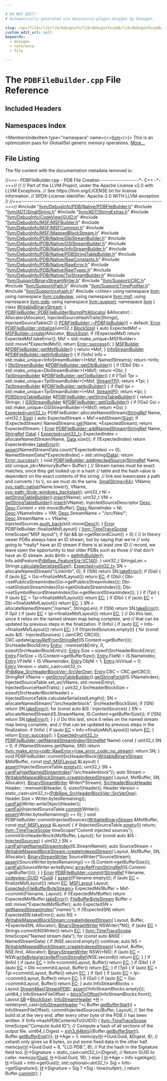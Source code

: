 ```yaml
---

# DO NOT EDIT!
# Automatically generated via docusaurus-plugin-doxygen by Doxygen.

slug: /api/files/lib/lib/debuginfo/lib/debuginfo/pdb/lib/debuginfo/pdb/native/pdbfilebuilder-cpp
custom_edit_url: null
keywords:
  - doxygen
  - reference
  - file

---
```





# The `PDBFileBuilder.cpp` File Reference

<DoxygenPage pluginConfig={pluginConfig}>



## Included Headers

<IncludesList>
<IncludesListItem
  filePath="llvm/DebugInfo/PDB/Native/PDBFileBuilder.h"
  permalink="/docs/api/files/include/include/llvm/include/llvm/debuginfo/include/llvm/debuginfo/pdb/include/llvm/debuginfo/pdb/native/pdbfilebuilder-h"
  isLocal="true" />
<IncludesListItem
  filePath="llvm/ADT/SmallString.h"
  permalink="/docs/api/files/include/include/llvm/include/llvm/adt/smallstring-h"
  isLocal="true" />
<IncludesListItem
  filePath="llvm/ADT/StringExtras.h"
  permalink="/docs/api/files/include/include/llvm/include/llvm/adt/stringextras-h"
  isLocal="true" />
<IncludesListItem
  filePath="llvm/DebugInfo/CodeView/GUID.h"
  permalink="/docs/api/files/include/include/llvm/include/llvm/debuginfo/include/llvm/debuginfo/codeview/guid-h"
  isLocal="true" />
<IncludesListItem
  filePath="llvm/DebugInfo/MSF/MSFBuilder.h"
  permalink="/docs/api/files/include/include/llvm/include/llvm/debuginfo/include/llvm/debuginfo/msf/msfbuilder-h"
  isLocal="true" />
<IncludesListItem
  filePath="llvm/DebugInfo/MSF/MSFCommon.h"
  permalink="/docs/api/files/include/include/llvm/include/llvm/debuginfo/include/llvm/debuginfo/msf/msfcommon-h"
  isLocal="true" />
<IncludesListItem
  filePath="llvm/DebugInfo/MSF/MappedBlockStream.h"
  permalink="/docs/api/files/include/include/llvm/include/llvm/debuginfo/include/llvm/debuginfo/msf/mappedblockstream-h"
  isLocal="true" />
<IncludesListItem
  filePath="llvm/DebugInfo/PDB/Native/DbiStreamBuilder.h"
  permalink="/docs/api/files/include/include/llvm/include/llvm/debuginfo/include/llvm/debuginfo/pdb/include/llvm/debuginfo/pdb/native/dbistreambuilder-h"
  isLocal="true" />
<IncludesListItem
  filePath="llvm/DebugInfo/PDB/Native/GSIStreamBuilder.h"
  permalink="/docs/api/files/include/include/llvm/include/llvm/debuginfo/include/llvm/debuginfo/pdb/include/llvm/debuginfo/pdb/native/gsistreambuilder-h"
  isLocal="true" />
<IncludesListItem
  filePath="llvm/DebugInfo/PDB/Native/InfoStreamBuilder.h"
  permalink="/docs/api/files/include/include/llvm/include/llvm/debuginfo/include/llvm/debuginfo/pdb/include/llvm/debuginfo/pdb/native/infostreambuilder-h"
  isLocal="true" />
<IncludesListItem
  filePath="llvm/DebugInfo/PDB/Native/PDBStringTableBuilder.h"
  permalink="/docs/api/files/include/include/llvm/include/llvm/debuginfo/include/llvm/debuginfo/pdb/include/llvm/debuginfo/pdb/native/pdbstringtablebuilder-h"
  isLocal="true" />
<IncludesListItem
  filePath="llvm/DebugInfo/PDB/Native/RawConstants.h"
  permalink="/docs/api/files/include/include/llvm/include/llvm/debuginfo/include/llvm/debuginfo/pdb/include/llvm/debuginfo/pdb/native/rawconstants-h"
  isLocal="true" />
<IncludesListItem
  filePath="llvm/DebugInfo/PDB/Native/RawError.h"
  permalink="/docs/api/files/include/include/llvm/include/llvm/debuginfo/include/llvm/debuginfo/pdb/include/llvm/debuginfo/pdb/native/rawerror-h"
  isLocal="true" />
<IncludesListItem
  filePath="llvm/DebugInfo/PDB/Native/RawTypes.h"
  permalink="/docs/api/files/include/include/llvm/include/llvm/debuginfo/include/llvm/debuginfo/pdb/include/llvm/debuginfo/pdb/native/rawtypes-h"
  isLocal="true" />
<IncludesListItem
  filePath="llvm/DebugInfo/PDB/Native/TpiStreamBuilder.h"
  permalink="/docs/api/files/include/include/llvm/include/llvm/debuginfo/include/llvm/debuginfo/pdb/include/llvm/debuginfo/pdb/native/tpistreambuilder-h"
  isLocal="true" />
<IncludesListItem
  filePath="llvm/Support/BinaryStreamWriter.h"
  permalink="/docs/api/files/include/include/llvm/include/llvm/support/binarystreamwriter-h"
  isLocal="true" />
<IncludesListItem
  filePath="llvm/Support/CRC.h"
  permalink="/docs/api/files/include/include/llvm/include/llvm/support/crc-h"
  isLocal="true" />
<IncludesListItem
  filePath="llvm/Support/Path.h"
  permalink="/docs/api/files/include/include/llvm/include/llvm/support/path-h"
  isLocal="true" />
<IncludesListItem
  filePath="llvm/Support/TimeProfiler.h"
  permalink="/docs/api/files/include/include/llvm/include/llvm/support/timeprofiler-h"
  isLocal="true" />
<IncludesListItem
  filePath="llvm/Support/xxhash.h"
  permalink="/docs/api/files/include/include/llvm/include/llvm/support/xxhash-h"
  isLocal="true" />
<IncludesListItem
  filePath="ctime"
  permalink=""
  isLocal="false" />
</IncludesList>

## Namespaces Index

<MembersIndex>

<MembersIndexItem
  type="namespace"
  name={<><a href="/docs/api/namespaces/llvm">llvm</a></>}>
This is an optimization pass for GlobalISel generic memory operations. <a href="/docs/api/namespaces/llvm/#details">More...</a>
</MembersIndexItem>

</MembersIndex>


## File Listing

The file content with the documentation metadata removed is:

<ProgramListing>

<Link id="l00001" /><CodeLine lineNumber="1"><span class="doxyHighlightComment">//===- PDBFileBuilder.cpp - PDB File Creation -------------------&#42;- C++ -&#42;-===//</span></CodeLine>
<Link id="l00002" /><CodeLine lineNumber="2"><span class="doxyHighlightComment">//</span></CodeLine>
<Link id="l00003" /><CodeLine lineNumber="3"><span class="doxyHighlightComment">// Part of the LLVM Project, under the Apache License v2.0 with LLVM Exceptions.</span></CodeLine>
<Link id="l00004" /><CodeLine lineNumber="4"><span class="doxyHighlightComment">// See https://llvm.org/LICENSE.txt for license information.</span></CodeLine>
<Link id="l00005" /><CodeLine lineNumber="5"><span class="doxyHighlightComment">// SPDX-License-Identifier: Apache-2.0 WITH LLVM-exception</span></CodeLine>
<Link id="l00006" /><CodeLine lineNumber="6"><span class="doxyHighlightComment">//</span></CodeLine>
<Link id="l00007" /><CodeLine lineNumber="7"><span class="doxyHighlightComment">//===----------------------------------------------------------------------===//</span></CodeLine>
<Link id="l00008" /><CodeLine lineNumber="8"></CodeLine>
<Link id="l00009" /><CodeLine lineNumber="9"><span class="doxyHighlightPreprocessor">#include &quot;<a href="/docs/api/files/include/include/llvm/include/llvm/debuginfo/include/llvm/debuginfo/pdb/include/llvm/debuginfo/pdb/native/pdbfilebuilder-h">llvm/DebugInfo/PDB/Native/PDBFileBuilder.h</a>&quot;</span></CodeLine>
<Link id="l00010" /><CodeLine lineNumber="10"><span class="doxyHighlightPreprocessor">#include &quot;<a href="/docs/api/files/include/include/llvm/include/llvm/adt/smallstring-h">llvm/ADT/SmallString.h</a>&quot;</span></CodeLine>
<Link id="l00011" /><CodeLine lineNumber="11"><span class="doxyHighlightPreprocessor">#include &quot;<a href="/docs/api/files/include/include/llvm/include/llvm/adt/stringextras-h">llvm/ADT/StringExtras.h</a>&quot;</span></CodeLine>
<Link id="l00012" /><CodeLine lineNumber="12"><span class="doxyHighlightPreprocessor">#include &quot;<a href="/docs/api/files/include/include/llvm/include/llvm/debuginfo/include/llvm/debuginfo/codeview/guid-h">llvm/DebugInfo/CodeView/GUID.h</a>&quot;</span></CodeLine>
<Link id="l00013" /><CodeLine lineNumber="13"><span class="doxyHighlightPreprocessor">#include &quot;<a href="/docs/api/files/include/include/llvm/include/llvm/debuginfo/include/llvm/debuginfo/msf/msfbuilder-h">llvm/DebugInfo/MSF/MSFBuilder.h</a>&quot;</span></CodeLine>
<Link id="l00014" /><CodeLine lineNumber="14"><span class="doxyHighlightPreprocessor">#include &quot;<a href="/docs/api/files/include/include/llvm/include/llvm/debuginfo/include/llvm/debuginfo/msf/msfcommon-h">llvm/DebugInfo/MSF/MSFCommon.h</a>&quot;</span></CodeLine>
<Link id="l00015" /><CodeLine lineNumber="15"><span class="doxyHighlightPreprocessor">#include &quot;<a href="/docs/api/files/include/include/llvm/include/llvm/debuginfo/include/llvm/debuginfo/msf/mappedblockstream-h">llvm/DebugInfo/MSF/MappedBlockStream.h</a>&quot;</span></CodeLine>
<Link id="l00016" /><CodeLine lineNumber="16"><span class="doxyHighlightPreprocessor">#include &quot;<a href="/docs/api/files/include/include/llvm/include/llvm/debuginfo/include/llvm/debuginfo/pdb/include/llvm/debuginfo/pdb/native/dbistreambuilder-h">llvm/DebugInfo/PDB/Native/DbiStreamBuilder.h</a>&quot;</span></CodeLine>
<Link id="l00017" /><CodeLine lineNumber="17"><span class="doxyHighlightPreprocessor">#include &quot;<a href="/docs/api/files/include/include/llvm/include/llvm/debuginfo/include/llvm/debuginfo/pdb/include/llvm/debuginfo/pdb/native/gsistreambuilder-h">llvm/DebugInfo/PDB/Native/GSIStreamBuilder.h</a>&quot;</span></CodeLine>
<Link id="l00018" /><CodeLine lineNumber="18"><span class="doxyHighlightPreprocessor">#include &quot;<a href="/docs/api/files/include/include/llvm/include/llvm/debuginfo/include/llvm/debuginfo/pdb/include/llvm/debuginfo/pdb/native/infostreambuilder-h">llvm/DebugInfo/PDB/Native/InfoStreamBuilder.h</a>&quot;</span></CodeLine>
<Link id="l00019" /><CodeLine lineNumber="19"><span class="doxyHighlightPreprocessor">#include &quot;<a href="/docs/api/files/include/include/llvm/include/llvm/debuginfo/include/llvm/debuginfo/pdb/include/llvm/debuginfo/pdb/native/pdbstringtablebuilder-h">llvm/DebugInfo/PDB/Native/PDBStringTableBuilder.h</a>&quot;</span></CodeLine>
<Link id="l00020" /><CodeLine lineNumber="20"><span class="doxyHighlightPreprocessor">#include &quot;<a href="/docs/api/files/include/include/llvm/include/llvm/debuginfo/include/llvm/debuginfo/pdb/include/llvm/debuginfo/pdb/native/rawconstants-h">llvm/DebugInfo/PDB/Native/RawConstants.h</a>&quot;</span></CodeLine>
<Link id="l00021" /><CodeLine lineNumber="21"><span class="doxyHighlightPreprocessor">#include &quot;<a href="/docs/api/files/include/include/llvm/include/llvm/debuginfo/include/llvm/debuginfo/pdb/include/llvm/debuginfo/pdb/native/rawerror-h">llvm/DebugInfo/PDB/Native/RawError.h</a>&quot;</span></CodeLine>
<Link id="l00022" /><CodeLine lineNumber="22"><span class="doxyHighlightPreprocessor">#include &quot;<a href="/docs/api/files/include/include/llvm/include/llvm/debuginfo/include/llvm/debuginfo/pdb/include/llvm/debuginfo/pdb/native/rawtypes-h">llvm/DebugInfo/PDB/Native/RawTypes.h</a>&quot;</span></CodeLine>
<Link id="l00023" /><CodeLine lineNumber="23"><span class="doxyHighlightPreprocessor">#include &quot;<a href="/docs/api/files/include/include/llvm/include/llvm/debuginfo/include/llvm/debuginfo/pdb/include/llvm/debuginfo/pdb/native/tpistreambuilder-h">llvm/DebugInfo/PDB/Native/TpiStreamBuilder.h</a>&quot;</span></CodeLine>
<Link id="l00024" /><CodeLine lineNumber="24"><span class="doxyHighlightPreprocessor">#include &quot;<a href="/docs/api/files/include/include/llvm/include/llvm/support/binarystreamwriter-h">llvm/Support/BinaryStreamWriter.h</a>&quot;</span></CodeLine>
<Link id="l00025" /><CodeLine lineNumber="25"><span class="doxyHighlightPreprocessor">#include &quot;<a href="/docs/api/files/include/include/llvm/include/llvm/support/crc-h">llvm/Support/CRC.h</a>&quot;</span></CodeLine>
<Link id="l00026" /><CodeLine lineNumber="26"><span class="doxyHighlightPreprocessor">#include &quot;<a href="/docs/api/files/include/include/llvm/include/llvm/support/path-h">llvm/Support/Path.h</a>&quot;</span></CodeLine>
<Link id="l00027" /><CodeLine lineNumber="27"><span class="doxyHighlightPreprocessor">#include &quot;<a href="/docs/api/files/include/include/llvm/include/llvm/support/timeprofiler-h">llvm/Support/TimeProfiler.h</a>&quot;</span></CodeLine>
<Link id="l00028" /><CodeLine lineNumber="28"><span class="doxyHighlightPreprocessor">#include &quot;<a href="/docs/api/files/include/include/llvm/include/llvm/support/xxhash-h">llvm/Support/xxhash.h</a>&quot;</span></CodeLine>
<Link id="l00029" /><CodeLine lineNumber="29"></CodeLine>
<Link id="l00030" /><CodeLine lineNumber="30"><span class="doxyHighlightPreprocessor">#include &lt;ctime&gt;</span></CodeLine>
<Link id="l00031" /><CodeLine lineNumber="31"></CodeLine>
<Link id="l00032" /><CodeLine lineNumber="32"><span class="doxyHighlightKeyword">using namespace </span><span class="doxyHighlight"><a href="/docs/api/namespaces/llvm">llvm</a>;</span></CodeLine>
<Link id="l00033" /><CodeLine lineNumber="33"><span class="doxyHighlightKeyword">using namespace </span><span class="doxyHighlight"><a href="/docs/api/namespaces/llvm/codeview">llvm::codeview</a>;</span></CodeLine>
<Link id="l00034" /><CodeLine lineNumber="34"><span class="doxyHighlightKeyword">using namespace </span><span class="doxyHighlight"><a href="/docs/api/namespaces/llvm/msf">llvm::msf</a>;</span></CodeLine>
<Link id="l00035" /><CodeLine lineNumber="35"><span class="doxyHighlightKeyword">using namespace </span><span class="doxyHighlight"><a href="/docs/api/namespaces/llvm/pdb">llvm::pdb</a>;</span></CodeLine>
<Link id="l00036" /><CodeLine lineNumber="36"><span class="doxyHighlightKeyword">using namespace </span><span class="doxyHighlight"><a href="/docs/api/namespaces/llvm/support">llvm::support</a>;</span></CodeLine>
<Link id="l00037" /><CodeLine lineNumber="37"></CodeLine>
<Link id="l00038" /><CodeLine lineNumber="38"><span class="doxyHighlightKeyword">namespace </span><span class="doxyHighlight"><a href="/docs/api/namespaces/llvm">llvm</a> &#123;</span></CodeLine>
<Link id="l00039" /><CodeLine lineNumber="39"><span class="doxyHighlightKeyword">class </span><span class="doxyHighlight"><a href="/docs/api/classes/llvm/writablebinarystream">WritableBinaryStream</a>;</span></CodeLine>
<Link id="l00040" /><CodeLine lineNumber="40"><span class="doxyHighlight">&#125;</span></CodeLine>
<Link id="l00041" /><CodeLine lineNumber="41"></CodeLine>
<Link id="l00042" /><CodeLine lineNumber="42" lineLink="/docs/api/classes/llvm/pdb/pdbfilebuilder/#aae235907918d5cfd745747069fcedeb2"><span class="doxyHighlight"><a href="/docs/api/classes/llvm/pdb/pdbfilebuilder/#aae235907918d5cfd745747069fcedeb2">PDBFileBuilder::PDBFileBuilder</a>(<a href="/docs/api/namespaces/llvm/#a8e612822d4ba7bb36c9c79582a567108">BumpPtrAllocator</a> &amp;Allocator)</span></CodeLine>
<Link id="l00043" /><CodeLine lineNumber="43"><span class="doxyHighlight">    : Allocator(Allocator), InjectedSourceHashTraits(Strings),</span></CodeLine>
<Link id="l00044" /><CodeLine lineNumber="44"><span class="doxyHighlight">      InjectedSourceTable(2) &#123;&#125;</span></CodeLine>
<Link id="l00045" /><CodeLine lineNumber="45"></CodeLine>
<Link id="l00046" /><CodeLine lineNumber="46"><span class="doxyHighlight"><a href="/docs/api/classes/llvm/pdb/pdbfilebuilder/#a84dfb0d98776edf0f34bf5083ab980ed">PDBFileBuilder::~PDBFileBuilder</a>() = </span><span class="doxyHighlightKeywordFlow">default</span><span class="doxyHighlight">;</span></CodeLine>
<Link id="l00047" /><CodeLine lineNumber="47"></CodeLine>
<Link id="l00048" /><CodeLine lineNumber="48" lineLink="/docs/api/classes/llvm/pdb/pdbfilebuilder/#aa83f310901cbf7688e792d7b1dcbd58f"><span class="doxyHighlight"><a href="/docs/api/classes/llvm/error">Error</a> <a href="/docs/api/classes/llvm/pdb/pdbfilebuilder/#aa83f310901cbf7688e792d7b1dcbd58f">PDBFileBuilder::initialize</a>(uint32&#95;t <a href="/docs/api/files/lib/lib/support/tarwriter-cpp/#aac035f4156e2604bfa42ba22c17b83ee">BlockSize</a>) &#123;</span></CodeLine>
<Link id="l00049" /><CodeLine lineNumber="49"><span class="doxyHighlight">  </span><span class="doxyHighlightKeyword">auto</span><span class="doxyHighlight"> ExpectedMsf = <a href="/docs/api/classes/llvm/msf/msfbuilder/#a8c21485958080726f29f691b4cbfcf00">MSFBuilder::create</a>(Allocator, <a href="/docs/api/files/lib/lib/support/tarwriter-cpp/#aac035f4156e2604bfa42ba22c17b83ee">BlockSize</a>);</span></CodeLine>
<Link id="l00050" /><CodeLine lineNumber="50"><span class="doxyHighlight">  </span><span class="doxyHighlightKeywordFlow">if</span><span class="doxyHighlight"> (!ExpectedMsf)</span></CodeLine>
<Link id="l00051" /><CodeLine lineNumber="51"><span class="doxyHighlight">    </span><span class="doxyHighlightKeywordFlow">return</span><span class="doxyHighlight"> ExpectedMsf.takeError();</span></CodeLine>
<Link id="l00052" /><CodeLine lineNumber="52"><span class="doxyHighlight">  Msf = std::make&#95;unique&lt;MSFBuilder&gt;(std::move(&#42;ExpectedMsf));</span></CodeLine>
<Link id="l00053" /><CodeLine lineNumber="53"><span class="doxyHighlight">  </span><span class="doxyHighlightKeywordFlow">return</span><span class="doxyHighlight"> <a href="/docs/api/classes/llvm/error/#a4dfd0813c3d0e0a30439b5a3e9196b59">Error::success</a>();</span></CodeLine>
<Link id="l00054" /><CodeLine lineNumber="54"><span class="doxyHighlight">&#125;</span></CodeLine>
<Link id="l00055" /><CodeLine lineNumber="55"></CodeLine>
<Link id="l00056" /><CodeLine lineNumber="56" lineLink="/docs/api/classes/llvm/pdb/pdbfilebuilder/#a172828161a68fde6e08ccd25956098bf"><span class="doxyHighlight"><a href="/docs/api/classes/llvm/msf/msfbuilder">MSFBuilder</a> &amp;<a href="/docs/api/classes/llvm/pdb/pdbfilebuilder/#a172828161a68fde6e08ccd25956098bf">PDBFileBuilder::getMsfBuilder</a>() &#123; </span><span class="doxyHighlightKeywordFlow">return</span><span class="doxyHighlight"> &#42;Msf; &#125;</span></CodeLine>
<Link id="l00057" /><CodeLine lineNumber="57"></CodeLine>
<Link id="l00058" /><CodeLine lineNumber="58" lineLink="/docs/api/classes/llvm/pdb/pdbfilebuilder/#a7f5f26321c10e9398834ab6cc676fe45"><span class="doxyHighlight"><a href="/docs/api/classes/llvm/pdb/infostreambuilder">InfoStreamBuilder</a> &amp;<a href="/docs/api/classes/llvm/pdb/pdbfilebuilder/#a7f5f26321c10e9398834ab6cc676fe45">PDBFileBuilder::getInfoBuilder</a>() &#123;</span></CodeLine>
<Link id="l00059" /><CodeLine lineNumber="59"><span class="doxyHighlight">  </span><span class="doxyHighlightKeywordFlow">if</span><span class="doxyHighlight"> (!Info)</span></CodeLine>
<Link id="l00060" /><CodeLine lineNumber="60"><span class="doxyHighlight">    Info = std::make&#95;unique&lt;InfoStreamBuilder&gt;(&#42;Msf, NamedStreams);</span></CodeLine>
<Link id="l00061" /><CodeLine lineNumber="61"><span class="doxyHighlight">  </span><span class="doxyHighlightKeywordFlow">return</span><span class="doxyHighlight"> &#42;Info;</span></CodeLine>
<Link id="l00062" /><CodeLine lineNumber="62"><span class="doxyHighlight">&#125;</span></CodeLine>
<Link id="l00063" /><CodeLine lineNumber="63"></CodeLine>
<Link id="l00064" /><CodeLine lineNumber="64" lineLink="/docs/api/classes/llvm/pdb/pdbfilebuilder/#a5c08b7cacc7884b7e9880571924f6ed2"><span class="doxyHighlight"><a href="/docs/api/classes/llvm/pdb/dbistreambuilder">DbiStreamBuilder</a> &amp;<a href="/docs/api/classes/llvm/pdb/pdbfilebuilder/#a5c08b7cacc7884b7e9880571924f6ed2">PDBFileBuilder::getDbiBuilder</a>() &#123;</span></CodeLine>
<Link id="l00065" /><CodeLine lineNumber="65"><span class="doxyHighlight">  </span><span class="doxyHighlightKeywordFlow">if</span><span class="doxyHighlight"> (!Dbi)</span></CodeLine>
<Link id="l00066" /><CodeLine lineNumber="66"><span class="doxyHighlight">    Dbi = std::make&#95;unique&lt;DbiStreamBuilder&gt;(&#42;Msf);</span></CodeLine>
<Link id="l00067" /><CodeLine lineNumber="67"><span class="doxyHighlight">  </span><span class="doxyHighlightKeywordFlow">return</span><span class="doxyHighlight"> &#42;Dbi;</span></CodeLine>
<Link id="l00068" /><CodeLine lineNumber="68"><span class="doxyHighlight">&#125;</span></CodeLine>
<Link id="l00069" /><CodeLine lineNumber="69"></CodeLine>
<Link id="l00070" /><CodeLine lineNumber="70" lineLink="/docs/api/classes/llvm/pdb/pdbfilebuilder/#a1099875c8d440801822edcdb6126cdea"><span class="doxyHighlight"><a href="/docs/api/classes/llvm/pdb/tpistreambuilder">TpiStreamBuilder</a> &amp;<a href="/docs/api/classes/llvm/pdb/pdbfilebuilder/#a1099875c8d440801822edcdb6126cdea">PDBFileBuilder::getTpiBuilder</a>() &#123;</span></CodeLine>
<Link id="l00071" /><CodeLine lineNumber="71"><span class="doxyHighlight">  </span><span class="doxyHighlightKeywordFlow">if</span><span class="doxyHighlight"> (!Tpi)</span></CodeLine>
<Link id="l00072" /><CodeLine lineNumber="72"><span class="doxyHighlight">    Tpi = std::make&#95;unique&lt;TpiStreamBuilder&gt;(&#42;Msf, <a href="/docs/api/namespaces/llvm/pdb/#a330fc2ae3951b2cb65f9afe18148477caeb346ebd980b4497546a22f978bbdc19">StreamTPI</a>);</span></CodeLine>
<Link id="l00073" /><CodeLine lineNumber="73"><span class="doxyHighlight">  </span><span class="doxyHighlightKeywordFlow">return</span><span class="doxyHighlight"> &#42;Tpi;</span></CodeLine>
<Link id="l00074" /><CodeLine lineNumber="74"><span class="doxyHighlight">&#125;</span></CodeLine>
<Link id="l00075" /><CodeLine lineNumber="75"></CodeLine>
<Link id="l00076" /><CodeLine lineNumber="76" lineLink="/docs/api/classes/llvm/pdb/pdbfilebuilder/#a6de2b8707655b15edf7170cb86994fad"><span class="doxyHighlight"><a href="/docs/api/classes/llvm/pdb/tpistreambuilder">TpiStreamBuilder</a> &amp;<a href="/docs/api/classes/llvm/pdb/pdbfilebuilder/#a6de2b8707655b15edf7170cb86994fad">PDBFileBuilder::getIpiBuilder</a>() &#123;</span></CodeLine>
<Link id="l00077" /><CodeLine lineNumber="77"><span class="doxyHighlight">  </span><span class="doxyHighlightKeywordFlow">if</span><span class="doxyHighlight"> (!Ipi)</span></CodeLine>
<Link id="l00078" /><CodeLine lineNumber="78"><span class="doxyHighlight">    Ipi = std::make&#95;unique&lt;TpiStreamBuilder&gt;(&#42;Msf, <a href="/docs/api/namespaces/llvm/pdb/#a330fc2ae3951b2cb65f9afe18148477caf1c5192a50efac0a24a738de0948f60f">StreamIPI</a>);</span></CodeLine>
<Link id="l00079" /><CodeLine lineNumber="79"><span class="doxyHighlight">  </span><span class="doxyHighlightKeywordFlow">return</span><span class="doxyHighlight"> &#42;Ipi;</span></CodeLine>
<Link id="l00080" /><CodeLine lineNumber="80"><span class="doxyHighlight">&#125;</span></CodeLine>
<Link id="l00081" /><CodeLine lineNumber="81"></CodeLine>
<Link id="l00082" /><CodeLine lineNumber="82" lineLink="/docs/api/classes/llvm/pdb/pdbfilebuilder/#a2218c051cd5ed8a27f6bcf8919fd4e35"><span class="doxyHighlight"><a href="/docs/api/classes/llvm/pdb/pdbstringtablebuilder">PDBStringTableBuilder</a> &amp;<a href="/docs/api/classes/llvm/pdb/pdbfilebuilder/#a2218c051cd5ed8a27f6bcf8919fd4e35">PDBFileBuilder::getStringTableBuilder</a>() &#123;</span></CodeLine>
<Link id="l00083" /><CodeLine lineNumber="83"><span class="doxyHighlight">  </span><span class="doxyHighlightKeywordFlow">return</span><span class="doxyHighlight"> Strings;</span></CodeLine>
<Link id="l00084" /><CodeLine lineNumber="84"><span class="doxyHighlight">&#125;</span></CodeLine>
<Link id="l00085" /><CodeLine lineNumber="85"></CodeLine>
<Link id="l00086" /><CodeLine lineNumber="86" lineLink="/docs/api/classes/llvm/pdb/pdbfilebuilder/#a6e48cb1f279156845f0f3b3b25358333"><span class="doxyHighlight"><a href="/docs/api/classes/llvm/pdb/gsistreambuilder">GSIStreamBuilder</a> &amp;<a href="/docs/api/classes/llvm/pdb/pdbfilebuilder/#a6e48cb1f279156845f0f3b3b25358333">PDBFileBuilder::getGsiBuilder</a>() &#123;</span></CodeLine>
<Link id="l00087" /><CodeLine lineNumber="87"><span class="doxyHighlight">  </span><span class="doxyHighlightKeywordFlow">if</span><span class="doxyHighlight"> (!Gsi)</span></CodeLine>
<Link id="l00088" /><CodeLine lineNumber="88"><span class="doxyHighlight">    Gsi = std::make&#95;unique&lt;GSIStreamBuilder&gt;(&#42;Msf);</span></CodeLine>
<Link id="l00089" /><CodeLine lineNumber="89"><span class="doxyHighlight">  </span><span class="doxyHighlightKeywordFlow">return</span><span class="doxyHighlight"> &#42;Gsi;</span></CodeLine>
<Link id="l00090" /><CodeLine lineNumber="90"><span class="doxyHighlight">&#125;</span></CodeLine>
<Link id="l00091" /><CodeLine lineNumber="91"></CodeLine>
<Link id="l00092" /><CodeLine lineNumber="92"><span class="doxyHighlight"><a href="/docs/api/classes/llvm/expected">Expected&lt;uint32&#95;t&gt;</a> PDBFileBuilder::allocateNamedStream(<a href="/docs/api/classes/llvm/stringref">StringRef</a> Name,</span></CodeLine>
<Link id="l00093" /><CodeLine lineNumber="93"><span class="doxyHighlight">                                                       uint32&#95;t <a href="/docs/api/files/lib/lib/analysis/inlineorder-cpp/#a7ee6f0cb51c3b9056199e9a0001fe8c3a6f6cb72d544962fa333e2e34ce64f719">Size</a>) &#123;</span></CodeLine>
<Link id="l00094" /><CodeLine lineNumber="94"><span class="doxyHighlight">  </span><span class="doxyHighlightKeyword">auto</span><span class="doxyHighlight"> ExpectedStream = Msf-&gt;addStream(<a href="/docs/api/files/lib/lib/analysis/inlineorder-cpp/#a7ee6f0cb51c3b9056199e9a0001fe8c3a6f6cb72d544962fa333e2e34ce64f719">Size</a>);</span></CodeLine>
<Link id="l00095" /><CodeLine lineNumber="95"><span class="doxyHighlight">  </span><span class="doxyHighlightKeywordFlow">if</span><span class="doxyHighlight"> (ExpectedStream)</span></CodeLine>
<Link id="l00096" /><CodeLine lineNumber="96"><span class="doxyHighlight">    NamedStreams.<a href="/docs/api/classes/llvm/pdb/namedstreammap/#a0985a55ec581f9ab41c52a816366ab6b">set</a>(Name, &#42;ExpectedStream);</span></CodeLine>
<Link id="l00097" /><CodeLine lineNumber="97"><span class="doxyHighlight">  </span><span class="doxyHighlightKeywordFlow">return</span><span class="doxyHighlight"> ExpectedStream;</span></CodeLine>
<Link id="l00098" /><CodeLine lineNumber="98"><span class="doxyHighlight">&#125;</span></CodeLine>
<Link id="l00099" /><CodeLine lineNumber="99"></CodeLine>
<Link id="l00100" /><CodeLine lineNumber="100" lineLink="/docs/api/classes/llvm/pdb/pdbfilebuilder/#a3bdb84d5b8360c8bf563aeea45a6e2e7"><span class="doxyHighlight"><a href="/docs/api/classes/llvm/error">Error</a> <a href="/docs/api/classes/llvm/pdb/pdbfilebuilder/#a3bdb84d5b8360c8bf563aeea45a6e2e7">PDBFileBuilder::addNamedStream</a>(<a href="/docs/api/classes/llvm/stringref">StringRef</a> Name, <a href="/docs/api/classes/llvm/stringref">StringRef</a> <a href="/docs/api/namespaces/llvm/pdb/#a33e853ec74d48b1340d1d4bae772d30baf6068daa29dbb05a7ead1e3b5a48bbee">Data</a>) &#123;</span></CodeLine>
<Link id="l00101" /><CodeLine lineNumber="101"><span class="doxyHighlight">  <a href="/docs/api/classes/llvm/expected">Expected&lt;uint32&#95;t&gt;</a> ExpectedIndex = allocateNamedStream(Name, <a href="/docs/api/namespaces/llvm/pdb/#a33e853ec74d48b1340d1d4bae772d30baf6068daa29dbb05a7ead1e3b5a48bbee">Data</a>.size());</span></CodeLine>
<Link id="l00102" /><CodeLine lineNumber="102"><span class="doxyHighlight">  </span><span class="doxyHighlightKeywordFlow">if</span><span class="doxyHighlight"> (!ExpectedIndex)</span></CodeLine>
<Link id="l00103" /><CodeLine lineNumber="103"><span class="doxyHighlight">    </span><span class="doxyHighlightKeywordFlow">return</span><span class="doxyHighlight"> ExpectedIndex.<a href="/docs/api/classes/llvm/expected/#a94789df4ebd03dc008e8adebaa66ac1f">takeError</a>();</span></CodeLine>
<Link id="l00104" /><CodeLine lineNumber="104"><span class="doxyHighlight">  <a href="/docs/api/files/lib/lib/target/lib/target/amdgpu/silowercontrolflow-cpp/#a4868c5d81c5ccc98c47aeab6244346a0">assert</a>(NamedStreamData.count(&#42;ExpectedIndex) == 0);</span></CodeLine>
<Link id="l00105" /><CodeLine lineNumber="105"><span class="doxyHighlight">  NamedStreamData&#91;&#42;ExpectedIndex&#93; = std::string(<a href="/docs/api/namespaces/llvm/pdb/#a33e853ec74d48b1340d1d4bae772d30baf6068daa29dbb05a7ead1e3b5a48bbee">Data</a>);</span></CodeLine>
<Link id="l00106" /><CodeLine lineNumber="106"><span class="doxyHighlight">  </span><span class="doxyHighlightKeywordFlow">return</span><span class="doxyHighlight"> <a href="/docs/api/classes/llvm/error/#a4dfd0813c3d0e0a30439b5a3e9196b59">Error::success</a>();</span></CodeLine>
<Link id="l00107" /><CodeLine lineNumber="107"><span class="doxyHighlight">&#125;</span></CodeLine>
<Link id="l00108" /><CodeLine lineNumber="108"></CodeLine>
<Link id="l00109" /><CodeLine lineNumber="109" lineLink="/docs/api/classes/llvm/pdb/pdbfilebuilder/#ada66402b91631de13ba71849303ce3d5"><span class="doxyHighlightKeywordType">void</span><span class="doxyHighlight"> <a href="/docs/api/classes/llvm/pdb/pdbfilebuilder/#ada66402b91631de13ba71849303ce3d5">PDBFileBuilder::addInjectedSource</a>(<a href="/docs/api/classes/llvm/stringref">StringRef</a> Name,</span></CodeLine>
<Link id="l00110" /><CodeLine lineNumber="110"><span class="doxyHighlight">                                       std::unique&#95;ptr&lt;MemoryBuffer&gt; Buffer) &#123;</span></CodeLine>
<Link id="l00111" /><CodeLine lineNumber="111"><span class="doxyHighlight">  </span><span class="doxyHighlightComment">// Stream names must be exact matches, since they get looked up in a hash</span></CodeLine>
<Link id="l00112" /><CodeLine lineNumber="112"><span class="doxyHighlight">  </span><span class="doxyHighlightComment">// table and the hash value is dependent on the exact contents of the string.</span></CodeLine>
<Link id="l00113" /><CodeLine lineNumber="113"><span class="doxyHighlight">  </span><span class="doxyHighlightComment">// link.exe lowercases a path and converts / to \\, so we must do the same.</span></CodeLine>
<Link id="l00114" /><CodeLine lineNumber="114"><span class="doxyHighlight">  <a href="/docs/api/classes/llvm/smallstring">SmallString&lt;64&gt;</a> VName;</span></CodeLine>
<Link id="l00115" /><CodeLine lineNumber="115"><span class="doxyHighlight">  <a href="/docs/api/namespaces/llvm/sys/path/#a58cfd8a47c0ef96db27b451c2d6ec49fa8e5f3adee38c8fccc13c1f3be0143796">sys::path::native</a>(Name.lower(), VName, <a href="/docs/api/namespaces/llvm/sys/path/#a58cfd8a47c0ef96db27b451c2d6ec49fa20919b5752b40386cb56aff9b8f07723">sys::path::Style::windows&#95;backslash</a>);</span></CodeLine>
<Link id="l00116" /><CodeLine lineNumber="116"></CodeLine>
<Link id="l00117" /><CodeLine lineNumber="117"><span class="doxyHighlight">  uint32&#95;t NI = <a href="/docs/api/classes/llvm/pdb/pdbfilebuilder/#a2218c051cd5ed8a27f6bcf8919fd4e35">getStringTableBuilder</a>().<a href="/docs/api/classes/llvm/pdb/pdbstringtablebuilder/#a093dfe5aca9f458f25fcdaf5b147cc7b">insert</a>(Name);</span></CodeLine>
<Link id="l00118" /><CodeLine lineNumber="118"><span class="doxyHighlight">  uint32&#95;t VNI = <a href="/docs/api/classes/llvm/pdb/pdbfilebuilder/#a2218c051cd5ed8a27f6bcf8919fd4e35">getStringTableBuilder</a>().<a href="/docs/api/classes/llvm/pdb/pdbstringtablebuilder/#a093dfe5aca9f458f25fcdaf5b147cc7b">insert</a>(VName);</span></CodeLine>
<Link id="l00119" /><CodeLine lineNumber="119"></CodeLine>
<Link id="l00120" /><CodeLine lineNumber="120"><span class="doxyHighlight">  InjectedSourceDescriptor <a href="/docs/api/namespaces/llvm/#a4de98a9acffcef5bb4b31862cb8c72ac">Desc</a>;</span></CodeLine>
<Link id="l00121" /><CodeLine lineNumber="121"><span class="doxyHighlight">  <a href="/docs/api/namespaces/llvm/#a4de98a9acffcef5bb4b31862cb8c72ac">Desc</a>.Content = std::move(Buffer);</span></CodeLine>
<Link id="l00122" /><CodeLine lineNumber="122"><span class="doxyHighlight">  <a href="/docs/api/namespaces/llvm/#a4de98a9acffcef5bb4b31862cb8c72ac">Desc</a>.NameIndex = NI;</span></CodeLine>
<Link id="l00123" /><CodeLine lineNumber="123"><span class="doxyHighlight">  <a href="/docs/api/namespaces/llvm/#a4de98a9acffcef5bb4b31862cb8c72ac">Desc</a>.VNameIndex = VNI;</span></CodeLine>
<Link id="l00124" /><CodeLine lineNumber="124"><span class="doxyHighlight">  <a href="/docs/api/namespaces/llvm/#a4de98a9acffcef5bb4b31862cb8c72ac">Desc</a>.StreamName = </span><span class="doxyHighlightStringLiteral">&quot;/src/files/&quot;</span><span class="doxyHighlight">;</span></CodeLine>
<Link id="l00125" /><CodeLine lineNumber="125"></CodeLine>
<Link id="l00126" /><CodeLine lineNumber="126"><span class="doxyHighlight">  <a href="/docs/api/namespaces/llvm/#a4de98a9acffcef5bb4b31862cb8c72ac">Desc</a>.StreamName += VName;</span></CodeLine>
<Link id="l00127" /><CodeLine lineNumber="127"></CodeLine>
<Link id="l00128" /><CodeLine lineNumber="128"><span class="doxyHighlight">  InjectedSources.<a href="/docs/api/classes/llvm/smallvectortemplatebase/#af42bfbc067df27c19ee2fc859df58799">push&#95;back</a>(std::move(<a href="/docs/api/namespaces/llvm/#a4de98a9acffcef5bb4b31862cb8c72ac">Desc</a>));</span></CodeLine>
<Link id="l00129" /><CodeLine lineNumber="129"><span class="doxyHighlight">&#125;</span></CodeLine>
<Link id="l00130" /><CodeLine lineNumber="130"></CodeLine>
<Link id="l00131" /><CodeLine lineNumber="131"><span class="doxyHighlight"><a href="/docs/api/classes/llvm/error">Error</a> PDBFileBuilder::finalizeMsfLayout() &#123;</span></CodeLine>
<Link id="l00132" /><CodeLine lineNumber="132"><span class="doxyHighlight">  <a href="/docs/api/classes/llvm/timetracescope">llvm::TimeTraceScope</a> timeScope(</span><span class="doxyHighlightStringLiteral">&quot;MSF layout&quot;</span><span class="doxyHighlight">);</span></CodeLine>
<Link id="l00133" /><CodeLine lineNumber="133"></CodeLine>
<Link id="l00134" /><CodeLine lineNumber="134"><span class="doxyHighlight">  </span><span class="doxyHighlightKeywordFlow">if</span><span class="doxyHighlight"> (Ipi &amp;&amp; Ipi-&gt;getRecordCount() &gt; 0) &#123;</span></CodeLine>
<Link id="l00135" /><CodeLine lineNumber="135"><span class="doxyHighlight">    </span><span class="doxyHighlightComment">// In theory newer PDBs always have an ID stream, but by saying that we&#39;re</span></CodeLine>
<Link id="l00136" /><CodeLine lineNumber="136"><span class="doxyHighlight">    </span><span class="doxyHighlightComment">// only going to &#42;really&#42; have an ID stream if there is at least one ID</span></CodeLine>
<Link id="l00137" /><CodeLine lineNumber="137"><span class="doxyHighlight">    </span><span class="doxyHighlightComment">// record, we leave open the opportunity to test older PDBs such as those</span></CodeLine>
<Link id="l00138" /><CodeLine lineNumber="138"><span class="doxyHighlight">    </span><span class="doxyHighlightComment">// that don&#39;t have an ID stream.</span></CodeLine>
<Link id="l00139" /><CodeLine lineNumber="139"><span class="doxyHighlight">    </span><span class="doxyHighlightKeyword">auto</span><span class="doxyHighlight"> &amp;Info = <a href="/docs/api/classes/llvm/pdb/pdbfilebuilder/#a7f5f26321c10e9398834ab6cc676fe45">getInfoBuilder</a>();</span></CodeLine>
<Link id="l00140" /><CodeLine lineNumber="140"><span class="doxyHighlight">    Info.addFeature(<a href="/docs/api/namespaces/llvm/pdb/#a86e0553e34d25c1eba47da3234b144f7a090d36009ce4ca0698bae2c1abba7be9">PdbRaw&#95;FeatureSig::VC140</a>);</span></CodeLine>
<Link id="l00141" /><CodeLine lineNumber="141"><span class="doxyHighlight">  &#125;</span></CodeLine>
<Link id="l00142" /><CodeLine lineNumber="142"></CodeLine>
<Link id="l00143" /><CodeLine lineNumber="143"><span class="doxyHighlight">  uint32&#95;t StringsLen = Strings.<a href="/docs/api/classes/llvm/pdb/pdbstringtablebuilder/#a1cac4b72d9a0135d4815b328a762294c">calculateSerializedSize</a>();</span></CodeLine>
<Link id="l00144" /><CodeLine lineNumber="144"></CodeLine>
<Link id="l00145" /><CodeLine lineNumber="145"><span class="doxyHighlight">  <a href="/docs/api/classes/llvm/expected">Expected&lt;uint32&#95;t&gt;</a> SN = allocateNamedStream(</span><span class="doxyHighlightStringLiteral">&quot;/LinkInfo&quot;</span><span class="doxyHighlight">, 0);</span></CodeLine>
<Link id="l00146" /><CodeLine lineNumber="146"><span class="doxyHighlight">  </span><span class="doxyHighlightKeywordFlow">if</span><span class="doxyHighlight"> (!SN)</span></CodeLine>
<Link id="l00147" /><CodeLine lineNumber="147"><span class="doxyHighlight">    </span><span class="doxyHighlightKeywordFlow">return</span><span class="doxyHighlight"> SN.<a href="/docs/api/classes/llvm/expected/#a94789df4ebd03dc008e8adebaa66ac1f">takeError</a>();</span></CodeLine>
<Link id="l00148" /><CodeLine lineNumber="148"></CodeLine>
<Link id="l00149" /><CodeLine lineNumber="149"><span class="doxyHighlight">  </span><span class="doxyHighlightKeywordFlow">if</span><span class="doxyHighlight"> (Gsi) &#123;</span></CodeLine>
<Link id="l00150" /><CodeLine lineNumber="150"><span class="doxyHighlight">    </span><span class="doxyHighlightKeywordFlow">if</span><span class="doxyHighlight"> (</span><span class="doxyHighlightKeyword">auto</span><span class="doxyHighlight"> <a href="/docs/api/namespaces/llvm/codeview/#a2e1cbb0e2bd7a35ed99c31853dc45374a3fd6b696867d70225deda7868308679b">EC</a> = Gsi-&gt;finalizeMsfLayout())</span></CodeLine>
<Link id="l00151" /><CodeLine lineNumber="151"><span class="doxyHighlight">      </span><span class="doxyHighlightKeywordFlow">return</span><span class="doxyHighlight"> <a href="/docs/api/namespaces/llvm/codeview/#a2e1cbb0e2bd7a35ed99c31853dc45374a3fd6b696867d70225deda7868308679b">EC</a>;</span></CodeLine>
<Link id="l00152" /><CodeLine lineNumber="152"><span class="doxyHighlight">    </span><span class="doxyHighlightKeywordFlow">if</span><span class="doxyHighlight"> (Dbi) &#123;</span></CodeLine>
<Link id="l00153" /><CodeLine lineNumber="153"><span class="doxyHighlight">      Dbi-&gt;setPublicsStreamIndex(Gsi-&gt;getPublicsStreamIndex());</span></CodeLine>
<Link id="l00154" /><CodeLine lineNumber="154"><span class="doxyHighlight">      Dbi-&gt;setGlobalsStreamIndex(Gsi-&gt;getGlobalsStreamIndex());</span></CodeLine>
<Link id="l00155" /><CodeLine lineNumber="155"><span class="doxyHighlight">      Dbi-&gt;setSymbolRecordStreamIndex(Gsi-&gt;getRecordStreamIndex());</span></CodeLine>
<Link id="l00156" /><CodeLine lineNumber="156"><span class="doxyHighlight">    &#125;</span></CodeLine>
<Link id="l00157" /><CodeLine lineNumber="157"><span class="doxyHighlight">  &#125;</span></CodeLine>
<Link id="l00158" /><CodeLine lineNumber="158"><span class="doxyHighlight">  </span><span class="doxyHighlightKeywordFlow">if</span><span class="doxyHighlight"> (Tpi) &#123;</span></CodeLine>
<Link id="l00159" /><CodeLine lineNumber="159"><span class="doxyHighlight">    </span><span class="doxyHighlightKeywordFlow">if</span><span class="doxyHighlight"> (</span><span class="doxyHighlightKeyword">auto</span><span class="doxyHighlight"> <a href="/docs/api/namespaces/llvm/codeview/#a2e1cbb0e2bd7a35ed99c31853dc45374a3fd6b696867d70225deda7868308679b">EC</a> = Tpi-&gt;finalizeMsfLayout())</span></CodeLine>
<Link id="l00160" /><CodeLine lineNumber="160"><span class="doxyHighlight">      </span><span class="doxyHighlightKeywordFlow">return</span><span class="doxyHighlight"> <a href="/docs/api/namespaces/llvm/codeview/#a2e1cbb0e2bd7a35ed99c31853dc45374a3fd6b696867d70225deda7868308679b">EC</a>;</span></CodeLine>
<Link id="l00161" /><CodeLine lineNumber="161"><span class="doxyHighlight">  &#125;</span></CodeLine>
<Link id="l00162" /><CodeLine lineNumber="162"><span class="doxyHighlight">  </span><span class="doxyHighlightKeywordFlow">if</span><span class="doxyHighlight"> (Dbi) &#123;</span></CodeLine>
<Link id="l00163" /><CodeLine lineNumber="163"><span class="doxyHighlight">    </span><span class="doxyHighlightKeywordFlow">if</span><span class="doxyHighlight"> (</span><span class="doxyHighlightKeyword">auto</span><span class="doxyHighlight"> <a href="/docs/api/namespaces/llvm/codeview/#a2e1cbb0e2bd7a35ed99c31853dc45374a3fd6b696867d70225deda7868308679b">EC</a> = Dbi-&gt;finalizeMsfLayout())</span></CodeLine>
<Link id="l00164" /><CodeLine lineNumber="164"><span class="doxyHighlight">      </span><span class="doxyHighlightKeywordFlow">return</span><span class="doxyHighlight"> <a href="/docs/api/namespaces/llvm/codeview/#a2e1cbb0e2bd7a35ed99c31853dc45374a3fd6b696867d70225deda7868308679b">EC</a>;</span></CodeLine>
<Link id="l00165" /><CodeLine lineNumber="165"><span class="doxyHighlight">  &#125;</span></CodeLine>
<Link id="l00166" /><CodeLine lineNumber="166"><span class="doxyHighlight">  SN = allocateNamedStream(</span><span class="doxyHighlightStringLiteral">&quot;/names&quot;</span><span class="doxyHighlight">, StringsLen);</span></CodeLine>
<Link id="l00167" /><CodeLine lineNumber="167"><span class="doxyHighlight">  </span><span class="doxyHighlightKeywordFlow">if</span><span class="doxyHighlight"> (!SN)</span></CodeLine>
<Link id="l00168" /><CodeLine lineNumber="168"><span class="doxyHighlight">    </span><span class="doxyHighlightKeywordFlow">return</span><span class="doxyHighlight"> SN.<a href="/docs/api/classes/llvm/expected/#a94789df4ebd03dc008e8adebaa66ac1f">takeError</a>();</span></CodeLine>
<Link id="l00169" /><CodeLine lineNumber="169"></CodeLine>
<Link id="l00170" /><CodeLine lineNumber="170"><span class="doxyHighlight">  </span><span class="doxyHighlightKeywordFlow">if</span><span class="doxyHighlight"> (Ipi) &#123;</span></CodeLine>
<Link id="l00171" /><CodeLine lineNumber="171"><span class="doxyHighlight">    </span><span class="doxyHighlightKeywordFlow">if</span><span class="doxyHighlight"> (</span><span class="doxyHighlightKeyword">auto</span><span class="doxyHighlight"> <a href="/docs/api/namespaces/llvm/codeview/#a2e1cbb0e2bd7a35ed99c31853dc45374a3fd6b696867d70225deda7868308679b">EC</a> = Ipi-&gt;finalizeMsfLayout())</span></CodeLine>
<Link id="l00172" /><CodeLine lineNumber="172"><span class="doxyHighlight">      </span><span class="doxyHighlightKeywordFlow">return</span><span class="doxyHighlight"> <a href="/docs/api/namespaces/llvm/codeview/#a2e1cbb0e2bd7a35ed99c31853dc45374a3fd6b696867d70225deda7868308679b">EC</a>;</span></CodeLine>
<Link id="l00173" /><CodeLine lineNumber="173"><span class="doxyHighlight">  &#125;</span></CodeLine>
<Link id="l00174" /><CodeLine lineNumber="174"></CodeLine>
<Link id="l00175" /><CodeLine lineNumber="175"><span class="doxyHighlight">  </span><span class="doxyHighlightComment">// Do this last, since it relies on the named stream map being complete, and</span></CodeLine>
<Link id="l00176" /><CodeLine lineNumber="176"><span class="doxyHighlight">  </span><span class="doxyHighlightComment">// that can be updated by previous steps in the finalization.</span></CodeLine>
<Link id="l00177" /><CodeLine lineNumber="177"><span class="doxyHighlight">  </span><span class="doxyHighlightKeywordFlow">if</span><span class="doxyHighlight"> (Info) &#123;</span></CodeLine>
<Link id="l00178" /><CodeLine lineNumber="178"><span class="doxyHighlight">    </span><span class="doxyHighlightKeywordFlow">if</span><span class="doxyHighlight"> (</span><span class="doxyHighlightKeyword">auto</span><span class="doxyHighlight"> <a href="/docs/api/namespaces/llvm/codeview/#a2e1cbb0e2bd7a35ed99c31853dc45374a3fd6b696867d70225deda7868308679b">EC</a> = Info-&gt;finalizeMsfLayout())</span></CodeLine>
<Link id="l00179" /><CodeLine lineNumber="179"><span class="doxyHighlight">      </span><span class="doxyHighlightKeywordFlow">return</span><span class="doxyHighlight"> <a href="/docs/api/namespaces/llvm/codeview/#a2e1cbb0e2bd7a35ed99c31853dc45374a3fd6b696867d70225deda7868308679b">EC</a>;</span></CodeLine>
<Link id="l00180" /><CodeLine lineNumber="180"><span class="doxyHighlight">  &#125;</span></CodeLine>
<Link id="l00181" /><CodeLine lineNumber="181"></CodeLine>
<Link id="l00182" /><CodeLine lineNumber="182"><span class="doxyHighlight">  </span><span class="doxyHighlightKeywordFlow">if</span><span class="doxyHighlight"> (!InjectedSources.empty()) &#123;</span></CodeLine>
<Link id="l00183" /><CodeLine lineNumber="183"><span class="doxyHighlight">    </span><span class="doxyHighlightKeywordFlow">for</span><span class="doxyHighlight"> (</span><span class="doxyHighlightKeyword">const</span><span class="doxyHighlight"> </span><span class="doxyHighlightKeyword">auto</span><span class="doxyHighlight"> &amp;IS : InjectedSources) &#123;</span></CodeLine>
<Link id="l00184" /><CodeLine lineNumber="184"><span class="doxyHighlight">      JamCRC CRC(0);</span></CodeLine>
<Link id="l00185" /><CodeLine lineNumber="185"><span class="doxyHighlight">      CRC.update(<a href="/docs/api/namespaces/llvm/#a1b144823e66f38f789fb4909c29b8bec">arrayRefFromStringRef</a>(IS.Content-&gt;getBuffer()));</span></CodeLine>
<Link id="l00186" /><CodeLine lineNumber="186"></CodeLine>
<Link id="l00187" /><CodeLine lineNumber="187"><span class="doxyHighlight">      SrcHeaderBlockEntry <a href="/docs/api/namespaces/llvm/coff/#ae7629a0652411dc2be61aea4fee2b39caadd024eaaab0666500593f30456bbc43">Entry</a>;</span></CodeLine>
<Link id="l00188" /><CodeLine lineNumber="188"><span class="doxyHighlight">      ::memset(&amp;Entry, 0, </span><span class="doxyHighlightKeyword">sizeof</span><span class="doxyHighlight">(SrcHeaderBlockEntry));</span></CodeLine>
<Link id="l00189" /><CodeLine lineNumber="189"><span class="doxyHighlight">      <a href="/docs/api/namespaces/llvm/coff/#ae7629a0652411dc2be61aea4fee2b39caadd024eaaab0666500593f30456bbc43">Entry</a>.Size = </span><span class="doxyHighlightKeyword">sizeof</span><span class="doxyHighlight">(SrcHeaderBlockEntry);</span></CodeLine>
<Link id="l00190" /><CodeLine lineNumber="190"><span class="doxyHighlight">      <a href="/docs/api/namespaces/llvm/coff/#ae7629a0652411dc2be61aea4fee2b39caadd024eaaab0666500593f30456bbc43">Entry</a>.FileSize = IS.Content-&gt;getBufferSize();</span></CodeLine>
<Link id="l00191" /><CodeLine lineNumber="191"><span class="doxyHighlight">      <a href="/docs/api/namespaces/llvm/coff/#ae7629a0652411dc2be61aea4fee2b39caadd024eaaab0666500593f30456bbc43">Entry</a>.FileNI = IS.NameIndex;</span></CodeLine>
<Link id="l00192" /><CodeLine lineNumber="192"><span class="doxyHighlight">      <a href="/docs/api/namespaces/llvm/coff/#ae7629a0652411dc2be61aea4fee2b39caadd024eaaab0666500593f30456bbc43">Entry</a>.VFileNI = IS.VNameIndex;</span></CodeLine>
<Link id="l00193" /><CodeLine lineNumber="193"><span class="doxyHighlight">      <a href="/docs/api/namespaces/llvm/coff/#ae7629a0652411dc2be61aea4fee2b39caadd024eaaab0666500593f30456bbc43">Entry</a>.ObjNI = 1;</span></CodeLine>
<Link id="l00194" /><CodeLine lineNumber="194"><span class="doxyHighlight">      <a href="/docs/api/namespaces/llvm/coff/#ae7629a0652411dc2be61aea4fee2b39caadd024eaaab0666500593f30456bbc43">Entry</a>.IsVirtual = 0;</span></CodeLine>
<Link id="l00195" /><CodeLine lineNumber="195"><span class="doxyHighlight">      <a href="/docs/api/namespaces/llvm/coff/#ae7629a0652411dc2be61aea4fee2b39caadd024eaaab0666500593f30456bbc43">Entry</a>.Version =</span></CodeLine>
<Link id="l00196" /><CodeLine lineNumber="196"><span class="doxyHighlight">          </span><span class="doxyHighlightKeyword">static&#95;cast&lt;</span><span class="doxyHighlight">uint32&#95;t</span><span class="doxyHighlightKeyword">&gt;</span><span class="doxyHighlight">(<a href="/docs/api/namespaces/llvm/pdb/#a95deca884b4769adec87397f7d148e09ac43f5f5c957e433db3d2e0ea093e5297">PdbRaw&#95;SrcHeaderBlockVer::SrcVerOne</a>);</span></CodeLine>
<Link id="l00197" /><CodeLine lineNumber="197"><span class="doxyHighlight">      <a href="/docs/api/namespaces/llvm/coff/#ae7629a0652411dc2be61aea4fee2b39caadd024eaaab0666500593f30456bbc43">Entry</a>.CRC = CRC.getCRC();</span></CodeLine>
<Link id="l00198" /><CodeLine lineNumber="198"><span class="doxyHighlight">      StringRef VName = <a href="/docs/api/classes/llvm/pdb/pdbfilebuilder/#a2218c051cd5ed8a27f6bcf8919fd4e35">getStringTableBuilder</a>().<a href="/docs/api/classes/llvm/pdb/pdbstringtablebuilder/#a866c4c8eaf885d373d77fc16fc233229">getStringForId</a>(IS.VNameIndex);</span></CodeLine>
<Link id="l00199" /><CodeLine lineNumber="199"><span class="doxyHighlight">      InjectedSourceTable.set&#95;as(VName, std::move(Entry),</span></CodeLine>
<Link id="l00200" /><CodeLine lineNumber="200"><span class="doxyHighlight">                                 InjectedSourceHashTraits);</span></CodeLine>
<Link id="l00201" /><CodeLine lineNumber="201"><span class="doxyHighlight">    &#125;</span></CodeLine>
<Link id="l00202" /><CodeLine lineNumber="202"></CodeLine>
<Link id="l00203" /><CodeLine lineNumber="203"><span class="doxyHighlight">    uint32&#95;t SrcHeaderBlockSize =</span></CodeLine>
<Link id="l00204" /><CodeLine lineNumber="204"><span class="doxyHighlight">        </span><span class="doxyHighlightKeyword">sizeof</span><span class="doxyHighlight">(SrcHeaderBlockHeader) +</span></CodeLine>
<Link id="l00205" /><CodeLine lineNumber="205"><span class="doxyHighlight">        InjectedSourceTable.calculateSerializedLength();</span></CodeLine>
<Link id="l00206" /><CodeLine lineNumber="206"><span class="doxyHighlight">    SN = allocateNamedStream(</span><span class="doxyHighlightStringLiteral">&quot;/src/headerblock&quot;</span><span class="doxyHighlight">, SrcHeaderBlockSize);</span></CodeLine>
<Link id="l00207" /><CodeLine lineNumber="207"><span class="doxyHighlight">    </span><span class="doxyHighlightKeywordFlow">if</span><span class="doxyHighlight"> (!SN)</span></CodeLine>
<Link id="l00208" /><CodeLine lineNumber="208"><span class="doxyHighlight">      </span><span class="doxyHighlightKeywordFlow">return</span><span class="doxyHighlight"> SN.<a href="/docs/api/classes/llvm/expected/#a94789df4ebd03dc008e8adebaa66ac1f">takeError</a>();</span></CodeLine>
<Link id="l00209" /><CodeLine lineNumber="209"><span class="doxyHighlight">    </span><span class="doxyHighlightKeywordFlow">for</span><span class="doxyHighlight"> (</span><span class="doxyHighlightKeyword">const</span><span class="doxyHighlight"> </span><span class="doxyHighlightKeyword">auto</span><span class="doxyHighlight"> &amp;IS : InjectedSources) &#123;</span></CodeLine>
<Link id="l00210" /><CodeLine lineNumber="210"><span class="doxyHighlight">      SN = allocateNamedStream(IS.StreamName, IS.Content-&gt;getBufferSize());</span></CodeLine>
<Link id="l00211" /><CodeLine lineNumber="211"><span class="doxyHighlight">      </span><span class="doxyHighlightKeywordFlow">if</span><span class="doxyHighlight"> (!SN)</span></CodeLine>
<Link id="l00212" /><CodeLine lineNumber="212"><span class="doxyHighlight">        </span><span class="doxyHighlightKeywordFlow">return</span><span class="doxyHighlight"> SN.<a href="/docs/api/classes/llvm/expected/#a94789df4ebd03dc008e8adebaa66ac1f">takeError</a>();</span></CodeLine>
<Link id="l00213" /><CodeLine lineNumber="213"><span class="doxyHighlight">    &#125;</span></CodeLine>
<Link id="l00214" /><CodeLine lineNumber="214"><span class="doxyHighlight">  &#125;</span></CodeLine>
<Link id="l00215" /><CodeLine lineNumber="215"></CodeLine>
<Link id="l00216" /><CodeLine lineNumber="216"><span class="doxyHighlight">  </span><span class="doxyHighlightComment">// Do this last, since it relies on the named stream map being complete, and</span></CodeLine>
<Link id="l00217" /><CodeLine lineNumber="217"><span class="doxyHighlight">  </span><span class="doxyHighlightComment">// that can be updated by previous steps in the finalization.</span></CodeLine>
<Link id="l00218" /><CodeLine lineNumber="218"><span class="doxyHighlight">  </span><span class="doxyHighlightKeywordFlow">if</span><span class="doxyHighlight"> (Info) &#123;</span></CodeLine>
<Link id="l00219" /><CodeLine lineNumber="219"><span class="doxyHighlight">    </span><span class="doxyHighlightKeywordFlow">if</span><span class="doxyHighlight"> (</span><span class="doxyHighlightKeyword">auto</span><span class="doxyHighlight"> <a href="/docs/api/namespaces/llvm/codeview/#a2e1cbb0e2bd7a35ed99c31853dc45374a3fd6b696867d70225deda7868308679b">EC</a> = Info-&gt;finalizeMsfLayout())</span></CodeLine>
<Link id="l00220" /><CodeLine lineNumber="220"><span class="doxyHighlight">      </span><span class="doxyHighlightKeywordFlow">return</span><span class="doxyHighlight"> <a href="/docs/api/namespaces/llvm/codeview/#a2e1cbb0e2bd7a35ed99c31853dc45374a3fd6b696867d70225deda7868308679b">EC</a>;</span></CodeLine>
<Link id="l00221" /><CodeLine lineNumber="221"><span class="doxyHighlight">  &#125;</span></CodeLine>
<Link id="l00222" /><CodeLine lineNumber="222"></CodeLine>
<Link id="l00223" /><CodeLine lineNumber="223"><span class="doxyHighlight">  </span><span class="doxyHighlightKeywordFlow">return</span><span class="doxyHighlight"> <a href="/docs/api/classes/llvm/error/#a4dfd0813c3d0e0a30439b5a3e9196b59">Error::success</a>();</span></CodeLine>
<Link id="l00224" /><CodeLine lineNumber="224"><span class="doxyHighlight">&#125;</span></CodeLine>
<Link id="l00225" /><CodeLine lineNumber="225"></CodeLine>
<Link id="l00226" /><CodeLine lineNumber="226" lineLink="/docs/api/classes/llvm/pdb/pdbfilebuilder/#afdba46a604262a9cdebeb4cd16f26e49"><span class="doxyHighlight"><a href="/docs/api/classes/llvm/expected">Expected&lt;uint32&#95;t&gt;</a> <a href="/docs/api/classes/llvm/pdb/pdbfilebuilder/#afdba46a604262a9cdebeb4cd16f26e49">PDBFileBuilder::getNamedStreamIndex</a>(<a href="/docs/api/classes/llvm/stringref">StringRef</a> Name)</span><span class="doxyHighlightKeyword"> const </span><span class="doxyHighlight">&#123;</span></CodeLine>
<Link id="l00227" /><CodeLine lineNumber="227"><span class="doxyHighlight">  uint32&#95;t SN = 0;</span></CodeLine>
<Link id="l00228" /><CodeLine lineNumber="228"><span class="doxyHighlight">  </span><span class="doxyHighlightKeywordFlow">if</span><span class="doxyHighlight"> (!NamedStreams.get(Name, SN))</span></CodeLine>
<Link id="l00229" /><CodeLine lineNumber="229"><span class="doxyHighlight">    </span><span class="doxyHighlightKeywordFlow">return</span><span class="doxyHighlight"> <a href="/docs/api/namespaces/llvm/#a9999bd897fc8a1648bd69b36fee2d357">llvm::make&#95;error&lt;pdb::RawError&gt;</a>(<a href="/docs/api/namespaces/llvm/pdb/#a573bcbbea76b4d72b33de1e392cc14aea881999a844c0bb1ee62b8bd1b29e60bb">raw&#95;error&#95;code::no&#95;stream</a>);</span></CodeLine>
<Link id="l00230" /><CodeLine lineNumber="230"><span class="doxyHighlight">  </span><span class="doxyHighlightKeywordFlow">return</span><span class="doxyHighlight"> SN;</span></CodeLine>
<Link id="l00231" /><CodeLine lineNumber="231"><span class="doxyHighlight">&#125;</span></CodeLine>
<Link id="l00232" /><CodeLine lineNumber="232"></CodeLine>
<Link id="l00233" /><CodeLine lineNumber="233"><span class="doxyHighlightKeywordType">void</span><span class="doxyHighlight"> PDBFileBuilder::commitSrcHeaderBlock(<a href="/docs/api/classes/llvm/writablebinarystream">WritableBinaryStream</a> &amp;MsfBuffer,</span></CodeLine>
<Link id="l00234" /><CodeLine lineNumber="234"><span class="doxyHighlight">                                          </span><span class="doxyHighlightKeyword">const</span><span class="doxyHighlight"> <a href="/docs/api/structs/llvm/msf/msflayout">msf::MSFLayout</a> &amp;Layout) &#123;</span></CodeLine>
<Link id="l00235" /><CodeLine lineNumber="235"><span class="doxyHighlight">  <a href="/docs/api/files/lib/lib/target/lib/target/amdgpu/silowercontrolflow-cpp/#a4868c5d81c5ccc98c47aeab6244346a0">assert</a>(!InjectedSourceTable.<a href="/docs/api/classes/llvm/pdb/hashtable/#a8f5939ef9a01a603e6de23a9bfbd3e43">empty</a>());</span></CodeLine>
<Link id="l00236" /><CodeLine lineNumber="236"></CodeLine>
<Link id="l00237" /><CodeLine lineNumber="237"><span class="doxyHighlight">  uint32&#95;t SN = <a href="/docs/api/namespaces/llvm/#aa1e1474f15df639f0d874b21f15666f7">cantFail</a>(<a href="/docs/api/classes/llvm/pdb/pdbfilebuilder/#afdba46a604262a9cdebeb4cd16f26e49">getNamedStreamIndex</a>(</span><span class="doxyHighlightStringLiteral">&quot;/src/headerblock&quot;</span><span class="doxyHighlight">));</span></CodeLine>
<Link id="l00238" /><CodeLine lineNumber="238"><span class="doxyHighlight">  </span><span class="doxyHighlightKeyword">auto</span><span class="doxyHighlight"> Stream = <a href="/docs/api/classes/llvm/msf/writablemappedblockstream/#a08d954d5d32ab48f6e656250700f8fc2">WritableMappedBlockStream::createIndexedStream</a>(</span></CodeLine>
<Link id="l00239" /><CodeLine lineNumber="239"><span class="doxyHighlight">      Layout, MsfBuffer, SN, Allocator);</span></CodeLine>
<Link id="l00240" /><CodeLine lineNumber="240"><span class="doxyHighlight">  <a href="/docs/api/classes/llvm/binarystreamwriter">BinaryStreamWriter</a> Writer(&#42;Stream);</span></CodeLine>
<Link id="l00241" /><CodeLine lineNumber="241"></CodeLine>
<Link id="l00242" /><CodeLine lineNumber="242"><span class="doxyHighlight">  <a href="/docs/api/structs/llvm/pdb/srcheaderblockheader">SrcHeaderBlockHeader</a> Header;</span></CodeLine>
<Link id="l00243" /><CodeLine lineNumber="243"><span class="doxyHighlight">  ::memset(&amp;Header, 0, </span><span class="doxyHighlightKeyword">sizeof</span><span class="doxyHighlight">(Header));</span></CodeLine>
<Link id="l00244" /><CodeLine lineNumber="244"><span class="doxyHighlight">  Header.Version = </span><span class="doxyHighlightKeyword">static&#95;cast&lt;</span><span class="doxyHighlight">uint32&#95;t</span><span class="doxyHighlightKeyword">&gt;</span><span class="doxyHighlight">(<a href="/docs/api/namespaces/llvm/pdb/#a95deca884b4769adec87397f7d148e09ac43f5f5c957e433db3d2e0ea093e5297">PdbRaw&#95;SrcHeaderBlockVer::SrcVerOne</a>);</span></CodeLine>
<Link id="l00245" /><CodeLine lineNumber="245"><span class="doxyHighlight">  Header.Size = Writer.bytesRemaining();</span></CodeLine>
<Link id="l00246" /><CodeLine lineNumber="246"></CodeLine>
<Link id="l00247" /><CodeLine lineNumber="247"><span class="doxyHighlight">  <a href="/docs/api/namespaces/llvm/#aa1e1474f15df639f0d874b21f15666f7">cantFail</a>(Writer.writeObject(Header));</span></CodeLine>
<Link id="l00248" /><CodeLine lineNumber="248"><span class="doxyHighlight">  <a href="/docs/api/namespaces/llvm/#aa1e1474f15df639f0d874b21f15666f7">cantFail</a>(InjectedSourceTable.<a href="/docs/api/classes/llvm/pdb/hashtable/#a27e264b6aad589dd9c5013ca05d2fd55">commit</a>(Writer));</span></CodeLine>
<Link id="l00249" /><CodeLine lineNumber="249"></CodeLine>
<Link id="l00250" /><CodeLine lineNumber="250"><span class="doxyHighlight">  <a href="/docs/api/files/lib/lib/target/lib/target/amdgpu/silowercontrolflow-cpp/#a4868c5d81c5ccc98c47aeab6244346a0">assert</a>(Writer.bytesRemaining() == 0);</span></CodeLine>
<Link id="l00251" /><CodeLine lineNumber="251"><span class="doxyHighlight">&#125;</span></CodeLine>
<Link id="l00252" /><CodeLine lineNumber="252"></CodeLine>
<Link id="l00253" /><CodeLine lineNumber="253"><span class="doxyHighlightKeywordType">void</span><span class="doxyHighlight"> PDBFileBuilder::commitInjectedSources(<a href="/docs/api/classes/llvm/writablebinarystream">WritableBinaryStream</a> &amp;MsfBuffer,</span></CodeLine>
<Link id="l00254" /><CodeLine lineNumber="254"><span class="doxyHighlight">                                           </span><span class="doxyHighlightKeyword">const</span><span class="doxyHighlight"> <a href="/docs/api/structs/llvm/msf/msflayout">msf::MSFLayout</a> &amp;Layout) &#123;</span></CodeLine>
<Link id="l00255" /><CodeLine lineNumber="255"><span class="doxyHighlight">  </span><span class="doxyHighlightKeywordFlow">if</span><span class="doxyHighlight"> (InjectedSourceTable.<a href="/docs/api/classes/llvm/pdb/hashtable/#a8f5939ef9a01a603e6de23a9bfbd3e43">empty</a>())</span></CodeLine>
<Link id="l00256" /><CodeLine lineNumber="256"><span class="doxyHighlight">    </span><span class="doxyHighlightKeywordFlow">return</span><span class="doxyHighlight">;</span></CodeLine>
<Link id="l00257" /><CodeLine lineNumber="257"></CodeLine>
<Link id="l00258" /><CodeLine lineNumber="258"><span class="doxyHighlight">  <a href="/docs/api/classes/llvm/timetracescope">llvm::TimeTraceScope</a> timeScope(</span><span class="doxyHighlightStringLiteral">&quot;Commit injected sources&quot;</span><span class="doxyHighlight">);</span></CodeLine>
<Link id="l00259" /><CodeLine lineNumber="259"><span class="doxyHighlight">  commitSrcHeaderBlock(MsfBuffer, Layout);</span></CodeLine>
<Link id="l00260" /><CodeLine lineNumber="260"></CodeLine>
<Link id="l00261" /><CodeLine lineNumber="261"><span class="doxyHighlight">  </span><span class="doxyHighlightKeywordFlow">for</span><span class="doxyHighlight"> (</span><span class="doxyHighlightKeyword">const</span><span class="doxyHighlight"> </span><span class="doxyHighlightKeyword">auto</span><span class="doxyHighlight"> &amp;IS : <a href="/docs/api/namespaces/llvm/pdb/#a2632601eef2a7254d0d50e82ba2ab620ab773dabd2299eebecb48d3f8c0b3dd2d">InjectedSources</a>) &#123;</span></CodeLine>
<Link id="l00262" /><CodeLine lineNumber="262"><span class="doxyHighlight">    uint32&#95;t SN = <a href="/docs/api/namespaces/llvm/#aa1e1474f15df639f0d874b21f15666f7">cantFail</a>(<a href="/docs/api/classes/llvm/pdb/pdbfilebuilder/#afdba46a604262a9cdebeb4cd16f26e49">getNamedStreamIndex</a>(IS.StreamName));</span></CodeLine>
<Link id="l00263" /><CodeLine lineNumber="263"></CodeLine>
<Link id="l00264" /><CodeLine lineNumber="264"><span class="doxyHighlight">    </span><span class="doxyHighlightKeyword">auto</span><span class="doxyHighlight"> SourceStream = <a href="/docs/api/classes/llvm/msf/writablemappedblockstream/#a08d954d5d32ab48f6e656250700f8fc2">WritableMappedBlockStream::createIndexedStream</a>(</span></CodeLine>
<Link id="l00265" /><CodeLine lineNumber="265"><span class="doxyHighlight">        Layout, MsfBuffer, SN, Allocator);</span></CodeLine>
<Link id="l00266" /><CodeLine lineNumber="266"><span class="doxyHighlight">    <a href="/docs/api/classes/llvm/binarystreamwriter">BinaryStreamWriter</a> SourceWriter(&#42;SourceStream);</span></CodeLine>
<Link id="l00267" /><CodeLine lineNumber="267"><span class="doxyHighlight">    <a href="/docs/api/files/lib/lib/target/lib/target/amdgpu/silowercontrolflow-cpp/#a4868c5d81c5ccc98c47aeab6244346a0">assert</a>(SourceWriter.bytesRemaining() == IS.Content-&gt;getBufferSize());</span></CodeLine>
<Link id="l00268" /><CodeLine lineNumber="268"><span class="doxyHighlight">    <a href="/docs/api/namespaces/llvm/#aa1e1474f15df639f0d874b21f15666f7">cantFail</a>(SourceWriter.writeBytes(</span></CodeLine>
<Link id="l00269" /><CodeLine lineNumber="269"><span class="doxyHighlight">        <a href="/docs/api/namespaces/llvm/#a1b144823e66f38f789fb4909c29b8bec">arrayRefFromStringRef</a>(IS.Content-&gt;getBuffer())));</span></CodeLine>
<Link id="l00270" /><CodeLine lineNumber="270"><span class="doxyHighlight">  &#125;</span></CodeLine>
<Link id="l00271" /><CodeLine lineNumber="271"><span class="doxyHighlight">&#125;</span></CodeLine>
<Link id="l00272" /><CodeLine lineNumber="272"></CodeLine>
<Link id="l00273" /><CodeLine lineNumber="273" lineLink="/docs/api/classes/llvm/pdb/pdbfilebuilder/#ac8da698510d6ae1fafa8234b0c0b7b92"><span class="doxyHighlight"><a href="/docs/api/classes/llvm/error">Error</a> <a href="/docs/api/classes/llvm/pdb/pdbfilebuilder/#ac8da698510d6ae1fafa8234b0c0b7b92">PDBFileBuilder::commit</a>(<a href="/docs/api/classes/llvm/stringref">StringRef</a> Filename, <a href="/docs/api/structs/llvm/codeview/guid">codeview::GUID</a> &#42;<a href="/docs/api/namespaces/llvm/#af59335be18fa802d111a646be658b7d0acb957607a78494ea70db887d1463437c">Guid</a>) &#123;</span></CodeLine>
<Link id="l00274" /><CodeLine lineNumber="274"><span class="doxyHighlight">  <a href="/docs/api/files/lib/lib/target/lib/target/amdgpu/silowercontrolflow-cpp/#a4868c5d81c5ccc98c47aeab6244346a0">assert</a>(!Filename.empty());</span></CodeLine>
<Link id="l00275" /><CodeLine lineNumber="275"><span class="doxyHighlight">  </span><span class="doxyHighlightKeywordFlow">if</span><span class="doxyHighlight"> (</span><span class="doxyHighlightKeyword">auto</span><span class="doxyHighlight"> <a href="/docs/api/namespaces/llvm/codeview/#a2e1cbb0e2bd7a35ed99c31853dc45374a3fd6b696867d70225deda7868308679b">EC</a> = finalizeMsfLayout())</span></CodeLine>
<Link id="l00276" /><CodeLine lineNumber="276"><span class="doxyHighlight">    </span><span class="doxyHighlightKeywordFlow">return</span><span class="doxyHighlight"> <a href="/docs/api/namespaces/llvm/codeview/#a2e1cbb0e2bd7a35ed99c31853dc45374a3fd6b696867d70225deda7868308679b">EC</a>;</span></CodeLine>
<Link id="l00277" /><CodeLine lineNumber="277"></CodeLine>
<Link id="l00278" /><CodeLine lineNumber="278"><span class="doxyHighlight">  <a href="/docs/api/structs/llvm/msf/msflayout">MSFLayout</a> Layout;</span></CodeLine>
<Link id="l00279" /><CodeLine lineNumber="279"><span class="doxyHighlight">  <a href="/docs/api/classes/llvm/expected">Expected&lt;FileBufferByteStream&gt;</a> ExpectedMsfBuffer =</span></CodeLine>
<Link id="l00280" /><CodeLine lineNumber="280"><span class="doxyHighlight">      Msf-&gt;commit(Filename, Layout);</span></CodeLine>
<Link id="l00281" /><CodeLine lineNumber="281"><span class="doxyHighlight">  </span><span class="doxyHighlightKeywordFlow">if</span><span class="doxyHighlight"> (!ExpectedMsfBuffer)</span></CodeLine>
<Link id="l00282" /><CodeLine lineNumber="282"><span class="doxyHighlight">    </span><span class="doxyHighlightKeywordFlow">return</span><span class="doxyHighlight"> ExpectedMsfBuffer.<a href="/docs/api/classes/llvm/expected/#a94789df4ebd03dc008e8adebaa66ac1f">takeError</a>();</span></CodeLine>
<Link id="l00283" /><CodeLine lineNumber="283"><span class="doxyHighlight">  <a href="/docs/api/classes/llvm/filebufferbytestream">FileBufferByteStream</a> Buffer = std::move(&#42;ExpectedMsfBuffer);</span></CodeLine>
<Link id="l00284" /><CodeLine lineNumber="284"></CodeLine>
<Link id="l00285" /><CodeLine lineNumber="285"><span class="doxyHighlight">  </span><span class="doxyHighlightKeyword">auto</span><span class="doxyHighlight"> ExpectedSN = <a href="/docs/api/classes/llvm/pdb/pdbfilebuilder/#afdba46a604262a9cdebeb4cd16f26e49">getNamedStreamIndex</a>(</span><span class="doxyHighlightStringLiteral">&quot;/names&quot;</span><span class="doxyHighlight">);</span></CodeLine>
<Link id="l00286" /><CodeLine lineNumber="286"><span class="doxyHighlight">  </span><span class="doxyHighlightKeywordFlow">if</span><span class="doxyHighlight"> (!ExpectedSN)</span></CodeLine>
<Link id="l00287" /><CodeLine lineNumber="287"><span class="doxyHighlight">    </span><span class="doxyHighlightKeywordFlow">return</span><span class="doxyHighlight"> ExpectedSN.takeError();</span></CodeLine>
<Link id="l00288" /><CodeLine lineNumber="288"></CodeLine>
<Link id="l00289" /><CodeLine lineNumber="289"><span class="doxyHighlight">  </span><span class="doxyHighlightKeyword">auto</span><span class="doxyHighlight"> NS = <a href="/docs/api/classes/llvm/msf/writablemappedblockstream/#a08d954d5d32ab48f6e656250700f8fc2">WritableMappedBlockStream::createIndexedStream</a>(</span></CodeLine>
<Link id="l00290" /><CodeLine lineNumber="290"><span class="doxyHighlight">      Layout, Buffer, &#42;ExpectedSN, Allocator);</span></CodeLine>
<Link id="l00291" /><CodeLine lineNumber="291"><span class="doxyHighlight">  <a href="/docs/api/classes/llvm/binarystreamwriter">BinaryStreamWriter</a> NSWriter(&#42;NS);</span></CodeLine>
<Link id="l00292" /><CodeLine lineNumber="292"><span class="doxyHighlight">  </span><span class="doxyHighlightKeywordFlow">if</span><span class="doxyHighlight"> (</span><span class="doxyHighlightKeyword">auto</span><span class="doxyHighlight"> <a href="/docs/api/namespaces/llvm/codeview/#a2e1cbb0e2bd7a35ed99c31853dc45374a3fd6b696867d70225deda7868308679b">EC</a> = Strings.commit(NSWriter))</span></CodeLine>
<Link id="l00293" /><CodeLine lineNumber="293"><span class="doxyHighlight">    </span><span class="doxyHighlightKeywordFlow">return</span><span class="doxyHighlight"> <a href="/docs/api/namespaces/llvm/codeview/#a2e1cbb0e2bd7a35ed99c31853dc45374a3fd6b696867d70225deda7868308679b">EC</a>;</span></CodeLine>
<Link id="l00294" /><CodeLine lineNumber="294"></CodeLine>
<Link id="l00295" /><CodeLine lineNumber="295"><span class="doxyHighlight">  &#123;</span></CodeLine>
<Link id="l00296" /><CodeLine lineNumber="296"><span class="doxyHighlight">    <a href="/docs/api/classes/llvm/timetracescope">llvm::TimeTraceScope</a> timeScope(</span><span class="doxyHighlightStringLiteral">&quot;Named stream data&quot;</span><span class="doxyHighlight">);</span></CodeLine>
<Link id="l00297" /><CodeLine lineNumber="297"><span class="doxyHighlight">    </span><span class="doxyHighlightKeywordFlow">for</span><span class="doxyHighlight"> (</span><span class="doxyHighlightKeyword">const</span><span class="doxyHighlight"> </span><span class="doxyHighlightKeyword">auto</span><span class="doxyHighlight"> &amp;NSE : NamedStreamData) &#123;</span></CodeLine>
<Link id="l00298" /><CodeLine lineNumber="298"><span class="doxyHighlight">      </span><span class="doxyHighlightKeywordFlow">if</span><span class="doxyHighlight"> (NSE.second.empty())</span></CodeLine>
<Link id="l00299" /><CodeLine lineNumber="299"><span class="doxyHighlight">        </span><span class="doxyHighlightKeywordFlow">continue</span><span class="doxyHighlight">;</span></CodeLine>
<Link id="l00300" /><CodeLine lineNumber="300"></CodeLine>
<Link id="l00301" /><CodeLine lineNumber="301"><span class="doxyHighlight">      </span><span class="doxyHighlightKeyword">auto</span><span class="doxyHighlight"> NS = <a href="/docs/api/classes/llvm/msf/writablemappedblockstream/#a08d954d5d32ab48f6e656250700f8fc2">WritableMappedBlockStream::createIndexedStream</a>(</span></CodeLine>
<Link id="l00302" /><CodeLine lineNumber="302"><span class="doxyHighlight">          Layout, Buffer, NSE.first, Allocator);</span></CodeLine>
<Link id="l00303" /><CodeLine lineNumber="303"><span class="doxyHighlight">      <a href="/docs/api/classes/llvm/binarystreamwriter">BinaryStreamWriter</a> NSW(&#42;NS);</span></CodeLine>
<Link id="l00304" /><CodeLine lineNumber="304"><span class="doxyHighlight">      </span><span class="doxyHighlightKeywordFlow">if</span><span class="doxyHighlight"> (</span><span class="doxyHighlightKeyword">auto</span><span class="doxyHighlight"> <a href="/docs/api/namespaces/llvm/codeview/#a2e1cbb0e2bd7a35ed99c31853dc45374a3fd6b696867d70225deda7868308679b">EC</a> = NSW.<a href="/docs/api/classes/llvm/binarystreamwriter/#abb614d7e749a1af26c1d719b28ba4fb7">writeBytes</a>(<a href="/docs/api/namespaces/llvm/#a1b144823e66f38f789fb4909c29b8bec">arrayRefFromStringRef</a>(NSE.second)))</span></CodeLine>
<Link id="l00305" /><CodeLine lineNumber="305"><span class="doxyHighlight">        </span><span class="doxyHighlightKeywordFlow">return</span><span class="doxyHighlight"> <a href="/docs/api/namespaces/llvm/codeview/#a2e1cbb0e2bd7a35ed99c31853dc45374a3fd6b696867d70225deda7868308679b">EC</a>;</span></CodeLine>
<Link id="l00306" /><CodeLine lineNumber="306"><span class="doxyHighlight">    &#125;</span></CodeLine>
<Link id="l00307" /><CodeLine lineNumber="307"><span class="doxyHighlight">  &#125;</span></CodeLine>
<Link id="l00308" /><CodeLine lineNumber="308"></CodeLine>
<Link id="l00309" /><CodeLine lineNumber="309"><span class="doxyHighlight">  </span><span class="doxyHighlightKeywordFlow">if</span><span class="doxyHighlight"> (Info) &#123;</span></CodeLine>
<Link id="l00310" /><CodeLine lineNumber="310"><span class="doxyHighlight">    </span><span class="doxyHighlightKeywordFlow">if</span><span class="doxyHighlight"> (</span><span class="doxyHighlightKeyword">auto</span><span class="doxyHighlight"> <a href="/docs/api/namespaces/llvm/codeview/#a2e1cbb0e2bd7a35ed99c31853dc45374a3fd6b696867d70225deda7868308679b">EC</a> = Info-&gt;commit(Layout, Buffer))</span></CodeLine>
<Link id="l00311" /><CodeLine lineNumber="311"><span class="doxyHighlight">      </span><span class="doxyHighlightKeywordFlow">return</span><span class="doxyHighlight"> <a href="/docs/api/namespaces/llvm/codeview/#a2e1cbb0e2bd7a35ed99c31853dc45374a3fd6b696867d70225deda7868308679b">EC</a>;</span></CodeLine>
<Link id="l00312" /><CodeLine lineNumber="312"><span class="doxyHighlight">  &#125;</span></CodeLine>
<Link id="l00313" /><CodeLine lineNumber="313"></CodeLine>
<Link id="l00314" /><CodeLine lineNumber="314"><span class="doxyHighlight">  </span><span class="doxyHighlightKeywordFlow">if</span><span class="doxyHighlight"> (Dbi) &#123;</span></CodeLine>
<Link id="l00315" /><CodeLine lineNumber="315"><span class="doxyHighlight">    </span><span class="doxyHighlightKeywordFlow">if</span><span class="doxyHighlight"> (</span><span class="doxyHighlightKeyword">auto</span><span class="doxyHighlight"> <a href="/docs/api/namespaces/llvm/codeview/#a2e1cbb0e2bd7a35ed99c31853dc45374a3fd6b696867d70225deda7868308679b">EC</a> = Dbi-&gt;commit(Layout, Buffer))</span></CodeLine>
<Link id="l00316" /><CodeLine lineNumber="316"><span class="doxyHighlight">      </span><span class="doxyHighlightKeywordFlow">return</span><span class="doxyHighlight"> <a href="/docs/api/namespaces/llvm/codeview/#a2e1cbb0e2bd7a35ed99c31853dc45374a3fd6b696867d70225deda7868308679b">EC</a>;</span></CodeLine>
<Link id="l00317" /><CodeLine lineNumber="317"><span class="doxyHighlight">  &#125;</span></CodeLine>
<Link id="l00318" /><CodeLine lineNumber="318"></CodeLine>
<Link id="l00319" /><CodeLine lineNumber="319"><span class="doxyHighlight">  </span><span class="doxyHighlightKeywordFlow">if</span><span class="doxyHighlight"> (Tpi) &#123;</span></CodeLine>
<Link id="l00320" /><CodeLine lineNumber="320"><span class="doxyHighlight">    </span><span class="doxyHighlightKeywordFlow">if</span><span class="doxyHighlight"> (</span><span class="doxyHighlightKeyword">auto</span><span class="doxyHighlight"> <a href="/docs/api/namespaces/llvm/codeview/#a2e1cbb0e2bd7a35ed99c31853dc45374a3fd6b696867d70225deda7868308679b">EC</a> = Tpi-&gt;commit(Layout, Buffer))</span></CodeLine>
<Link id="l00321" /><CodeLine lineNumber="321"><span class="doxyHighlight">      </span><span class="doxyHighlightKeywordFlow">return</span><span class="doxyHighlight"> <a href="/docs/api/namespaces/llvm/codeview/#a2e1cbb0e2bd7a35ed99c31853dc45374a3fd6b696867d70225deda7868308679b">EC</a>;</span></CodeLine>
<Link id="l00322" /><CodeLine lineNumber="322"><span class="doxyHighlight">  &#125;</span></CodeLine>
<Link id="l00323" /><CodeLine lineNumber="323"></CodeLine>
<Link id="l00324" /><CodeLine lineNumber="324"><span class="doxyHighlight">  </span><span class="doxyHighlightKeywordFlow">if</span><span class="doxyHighlight"> (Ipi) &#123;</span></CodeLine>
<Link id="l00325" /><CodeLine lineNumber="325"><span class="doxyHighlight">    </span><span class="doxyHighlightKeywordFlow">if</span><span class="doxyHighlight"> (</span><span class="doxyHighlightKeyword">auto</span><span class="doxyHighlight"> <a href="/docs/api/namespaces/llvm/codeview/#a2e1cbb0e2bd7a35ed99c31853dc45374a3fd6b696867d70225deda7868308679b">EC</a> = Ipi-&gt;commit(Layout, Buffer))</span></CodeLine>
<Link id="l00326" /><CodeLine lineNumber="326"><span class="doxyHighlight">      </span><span class="doxyHighlightKeywordFlow">return</span><span class="doxyHighlight"> <a href="/docs/api/namespaces/llvm/codeview/#a2e1cbb0e2bd7a35ed99c31853dc45374a3fd6b696867d70225deda7868308679b">EC</a>;</span></CodeLine>
<Link id="l00327" /><CodeLine lineNumber="327"><span class="doxyHighlight">  &#125;</span></CodeLine>
<Link id="l00328" /><CodeLine lineNumber="328"></CodeLine>
<Link id="l00329" /><CodeLine lineNumber="329"><span class="doxyHighlight">  </span><span class="doxyHighlightKeywordFlow">if</span><span class="doxyHighlight"> (Gsi) &#123;</span></CodeLine>
<Link id="l00330" /><CodeLine lineNumber="330"><span class="doxyHighlight">    </span><span class="doxyHighlightKeywordFlow">if</span><span class="doxyHighlight"> (</span><span class="doxyHighlightKeyword">auto</span><span class="doxyHighlight"> <a href="/docs/api/namespaces/llvm/codeview/#a2e1cbb0e2bd7a35ed99c31853dc45374a3fd6b696867d70225deda7868308679b">EC</a> = Gsi-&gt;commit(Layout, Buffer))</span></CodeLine>
<Link id="l00331" /><CodeLine lineNumber="331"><span class="doxyHighlight">      </span><span class="doxyHighlightKeywordFlow">return</span><span class="doxyHighlight"> <a href="/docs/api/namespaces/llvm/codeview/#a2e1cbb0e2bd7a35ed99c31853dc45374a3fd6b696867d70225deda7868308679b">EC</a>;</span></CodeLine>
<Link id="l00332" /><CodeLine lineNumber="332"><span class="doxyHighlight">  &#125;</span></CodeLine>
<Link id="l00333" /><CodeLine lineNumber="333"></CodeLine>
<Link id="l00334" /><CodeLine lineNumber="334"><span class="doxyHighlight">  </span><span class="doxyHighlightKeyword">auto</span><span class="doxyHighlight"> InfoStreamBlocks = Layout.<a href="/docs/api/structs/llvm/msf/msflayout/#afe9788018b09e6d690be1f10d5059e07">StreamMap</a>&#91;<a href="/docs/api/namespaces/llvm/pdb/#a330fc2ae3951b2cb65f9afe18148477caff1afc8ed2f89a3fba98b6e66d34ff22">StreamPDB</a>&#93;;</span></CodeLine>
<Link id="l00335" /><CodeLine lineNumber="335"><span class="doxyHighlight">  <a href="/docs/api/files/lib/lib/target/lib/target/amdgpu/silowercontrolflow-cpp/#a4868c5d81c5ccc98c47aeab6244346a0">assert</a>(!InfoStreamBlocks.empty());</span></CodeLine>
<Link id="l00336" /><CodeLine lineNumber="336"><span class="doxyHighlight">  uint64&#95;t InfoStreamFileOffset =</span></CodeLine>
<Link id="l00337" /><CodeLine lineNumber="337"><span class="doxyHighlight">      <a href="/docs/api/namespaces/llvm/msf/#a249763e47d375bbd4d125417d8d62728">blockToOffset</a>(InfoStreamBlocks.front(), Layout.<a href="/docs/api/structs/llvm/msf/msflayout/#ae81e213efb629de31c7e833c0f1c7e0d">SB</a>-&gt;<a href="/docs/api/structs/llvm/msf/superblock/#a4792a3763eaca59db556d1c9305741cd">BlockSize</a>);</span></CodeLine>
<Link id="l00338" /><CodeLine lineNumber="338"><span class="doxyHighlight">  <a href="/docs/api/structs/llvm/pdb/infostreamheader">InfoStreamHeader</a> &#42;<a href="/docs/api/files/lib/lib/support/md5-cpp/#ae42219072d798876e6b08e6b78614ff6">H</a> = </span><span class="doxyHighlightKeyword">reinterpret&#95;cast&lt;</span><span class="doxyHighlight"><a href="/docs/api/structs/llvm/pdb/infostreamheader">InfoStreamHeader</a> &#42;</span><span class="doxyHighlightKeyword">&gt;</span><span class="doxyHighlight">(</span></CodeLine>
<Link id="l00339" /><CodeLine lineNumber="339"><span class="doxyHighlight">      Buffer.<a href="/docs/api/classes/llvm/filebufferbytestream/#aed84e41c8367ae59407803546b482a85">getBufferStart</a>() + InfoStreamFileOffset);</span></CodeLine>
<Link id="l00340" /><CodeLine lineNumber="340"></CodeLine>
<Link id="l00341" /><CodeLine lineNumber="341"><span class="doxyHighlight">  commitInjectedSources(Buffer, Layout);</span></CodeLine>
<Link id="l00342" /><CodeLine lineNumber="342"></CodeLine>
<Link id="l00343" /><CodeLine lineNumber="343"><span class="doxyHighlight">  </span><span class="doxyHighlightComment">// Set the build id at the very end, after every other byte of the PDB</span></CodeLine>
<Link id="l00344" /><CodeLine lineNumber="344"><span class="doxyHighlight">  </span><span class="doxyHighlightComment">// has been written.</span></CodeLine>
<Link id="l00345" /><CodeLine lineNumber="345"><span class="doxyHighlight">  </span><span class="doxyHighlightKeywordFlow">if</span><span class="doxyHighlight"> (Info-&gt;hashPDBContentsToGUID()) &#123;</span></CodeLine>
<Link id="l00346" /><CodeLine lineNumber="346"><span class="doxyHighlight">    <a href="/docs/api/classes/llvm/timetracescope">llvm::TimeTraceScope</a> timeScope(</span><span class="doxyHighlightStringLiteral">&quot;Compute build ID&quot;</span><span class="doxyHighlight">);</span></CodeLine>
<Link id="l00347" /><CodeLine lineNumber="347"></CodeLine>
<Link id="l00348" /><CodeLine lineNumber="348"><span class="doxyHighlight">    </span><span class="doxyHighlightComment">// Compute a hash of all sections of the output file.</span></CodeLine>
<Link id="l00349" /><CodeLine lineNumber="349"><span class="doxyHighlight">    uint64&#95;t Digest =</span></CodeLine>
<Link id="l00350" /><CodeLine lineNumber="350"><span class="doxyHighlight">        <a href="/docs/api/namespaces/llvm/#a23db35042db15bf83edbd2250ea0ee90">xxh3&#95;64bits</a>(&#123;Buffer.<a href="/docs/api/classes/llvm/filebufferbytestream/#aed84e41c8367ae59407803546b482a85">getBufferStart</a>(), Buffer.<a href="/docs/api/classes/llvm/filebufferbytestream/#a9b46b38edf5d6cca7860d00d02ff467e">getBufferEnd</a>()&#125;);</span></CodeLine>
<Link id="l00351" /><CodeLine lineNumber="351"></CodeLine>
<Link id="l00352" /><CodeLine lineNumber="352"><span class="doxyHighlight">    <a href="/docs/api/files/lib/lib/support/md5-cpp/#ae42219072d798876e6b08e6b78614ff6">H</a>-&gt;Age = 1;</span></CodeLine>
<Link id="l00353" /><CodeLine lineNumber="353"></CodeLine>
<Link id="l00354" /><CodeLine lineNumber="354"><span class="doxyHighlight">    memcpy(<a href="/docs/api/files/lib/lib/support/md5-cpp/#ae42219072d798876e6b08e6b78614ff6">H</a>-&gt;Guid.Guid, &amp;Digest, 8);</span></CodeLine>
<Link id="l00355" /><CodeLine lineNumber="355"><span class="doxyHighlight">    </span><span class="doxyHighlightComment">// xxhash only gives us 8 bytes, so put some fixed data in the other half.</span></CodeLine>
<Link id="l00356" /><CodeLine lineNumber="356"><span class="doxyHighlight">    memcpy(<a href="/docs/api/files/lib/lib/support/md5-cpp/#ae42219072d798876e6b08e6b78614ff6">H</a>-&gt;Guid.Guid + 8, </span><span class="doxyHighlightStringLiteral">&quot;LLD PDB.&quot;</span><span class="doxyHighlight">, 8);</span></CodeLine>
<Link id="l00357" /><CodeLine lineNumber="357"></CodeLine>
<Link id="l00358" /><CodeLine lineNumber="358"><span class="doxyHighlight">    </span><span class="doxyHighlightComment">// Put the hash in the Signature field too.</span></CodeLine>
<Link id="l00359" /><CodeLine lineNumber="359"><span class="doxyHighlight">    <a href="/docs/api/files/lib/lib/support/md5-cpp/#ae42219072d798876e6b08e6b78614ff6">H</a>-&gt;Signature = </span><span class="doxyHighlightKeyword">static&#95;cast&lt;</span><span class="doxyHighlight">uint32&#95;t</span><span class="doxyHighlightKeyword">&gt;</span><span class="doxyHighlight">(Digest);</span></CodeLine>
<Link id="l00360" /><CodeLine lineNumber="360"></CodeLine>
<Link id="l00361" /><CodeLine lineNumber="361"><span class="doxyHighlight">    </span><span class="doxyHighlightComment">// Return GUID to caller.</span></CodeLine>
<Link id="l00362" /><CodeLine lineNumber="362"><span class="doxyHighlight">    memcpy(<a href="/docs/api/namespaces/llvm/#af59335be18fa802d111a646be658b7d0acb957607a78494ea70db887d1463437c">Guid</a>, <a href="/docs/api/files/lib/lib/support/md5-cpp/#ae42219072d798876e6b08e6b78614ff6">H</a>-&gt;Guid.Guid, 16);</span></CodeLine>
<Link id="l00363" /><CodeLine lineNumber="363"><span class="doxyHighlight">  &#125; </span><span class="doxyHighlightKeywordFlow">else</span><span class="doxyHighlight"> &#123;</span></CodeLine>
<Link id="l00364" /><CodeLine lineNumber="364"><span class="doxyHighlight">    <a href="/docs/api/files/lib/lib/support/md5-cpp/#ae42219072d798876e6b08e6b78614ff6">H</a>-&gt;Age = Info-&gt;getAge();</span></CodeLine>
<Link id="l00365" /><CodeLine lineNumber="365"><span class="doxyHighlight">    <a href="/docs/api/files/lib/lib/support/md5-cpp/#ae42219072d798876e6b08e6b78614ff6">H</a>-&gt;Guid = Info-&gt;getGuid();</span></CodeLine>
<Link id="l00366" /><CodeLine lineNumber="366"><span class="doxyHighlight">    std::optional&lt;uint32&#95;t&gt; Sig = Info-&gt;getSignature();</span></CodeLine>
<Link id="l00367" /><CodeLine lineNumber="367"><span class="doxyHighlight">    <a href="/docs/api/files/lib/lib/support/md5-cpp/#ae42219072d798876e6b08e6b78614ff6">H</a>-&gt;Signature = Sig ? &#42;Sig : time(</span><span class="doxyHighlightKeyword">nullptr</span><span class="doxyHighlight">);</span></CodeLine>
<Link id="l00368" /><CodeLine lineNumber="368"><span class="doxyHighlight">  &#125;</span></CodeLine>
<Link id="l00369" /><CodeLine lineNumber="369"></CodeLine>
<Link id="l00370" /><CodeLine lineNumber="370"><span class="doxyHighlight">  </span><span class="doxyHighlightKeywordFlow">return</span><span class="doxyHighlight"> Buffer.<a href="/docs/api/classes/llvm/filebufferbytestream/#a6c7245afb2d3e64ea990b30591bc6795">commit</a>();</span></CodeLine>
<Link id="l00371" /><CodeLine lineNumber="371"><span class="doxyHighlight">&#125;</span></CodeLine>

</ProgramListing>


</DoxygenPage>
